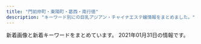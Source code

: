 ```yaml
---
title: "門前仲町・東陽町・葛西・南行徳"
description: "キーワード別にの巨乳アジアン・チャイナエステ嬢情報をまとめました。"
---
```


新着画像と新着キーワードをまとめています。
2021年01月31日の情報です。

<DmmAffiliateIns />
<KeywordTable
  shops={
    [
    {
        "name": "\u697d\u697d",
        "img_links": [
            "http://www.rakulax.jp/images/newface_tit.jpg",
            "http://www.rakulax.jp/images/r2.jpg",
            "http://www.rakulax.jp/images/r4.jpg",
            "http://www.rakulax.jp/images/g4.jpg",
            "http://www.rakulax.jp/images/mobile.jpg",
            "http://www.rakulax.jp/images/g1.jpg",
            "http://www.rakulax.jp/images/g0.jpg",
            "http://www.rakulax.jp/images/r6.jpg",
            "http://www.rakulax.jp/images/r3.jpg",
            "http://www.rakulax.jp/images/g001.jpg",
            "http://www.rakulax.jp/images/top.jpg",
            "http://www.rakulax.jp/images/r5.jpg",
            "http://www.rakulax.jp/images/r1.jpg",
            "http://www.rakulax.jp/images/g2.jpg",
            "http://www.rakulax.jp/images/therapist_tit.jpg"
        ],
        "url": "http://www.rakulax.jp/",
        "station": "\u9580\u524d\u4ef2\u753a\u99c53\u756a\u51fa\u53e3",
        "keywords": {
            "C": 7
        }
    },
    {
        "url": "http://honey-honey.oks.bz/",
        "name": "Honey Honey \u30fb\u30cf\u30cb\u30fc\u30cf\u30cb\u30fc",
        "keywords": {
            "E": 3,
            "84": 1,
            "D": 13,
            "90": 1,
            "82": 3,
            "C": 8,
            "87": 5,
            "89": 1,
            "86": 8,
            "85": 4,
            "F": 1,
            "83": 4
        },
        "img_links": [
            "http://honey-honey.oks.bz/photos/sites/12/2018/05/2018052507565915.jpg",
            "http://honey-honey.oks.bz/images/s_news.jpg",
            "http://honey-honey.oks.bz/photos/sites/12/2019/01/2019010713202685.jpg",
            "http://honey-honey.oks.bz/images/mobile.jpg",
            "http://honey-honey.oks.bz/photos/sites/12/2021/01/2021010819070927.jpg",
            "http://gekkou2.a1.ies.bz/upload/sites/12/2021/01/2021010819070927.jpg",
            "http://honey-honey.oks.bz/images/s_link.png",
            "http://honey-honey.oks.bz/photos/sites/12/2019/07/2019073011000090.jpg",
            "http://honey-honey.oks.bz/photos/sites/12/2020/12/2020122317262280.jpg",
            "http://honey-honey.oks.bz/photos/sites/12/2020/01/2020012916562962.jpg",
            "http://honey-honey.oks.bz/photos/sites/12/2018/06/2018062609292113.jpg",
            "http://honey-honey.oks.bz/photos/sites/12/2018/05/201805250756593.jpg",
            "http://honey-honey.oks.bz/photos/sites/12/2020/06/202006221317315.jpg",
            "http://honey-honey.oks.bz/photos/sites/12/2020/10/2020102718213243.jpg",
            "http://honey-honey.oks.bz/images/s_staff.png",
            "http://honey-honey.oks.bz/images/room1.jpg",
            "http://honey-honey.oks.bz/images/room2.jpg",
            "http://honey-honey.oks.bz/photos/sites/12/2019/03/2019031519301066.jpg",
            "http://honey-honey.oks.bz/photos/sites/12/2020/02/2020022712250768.jpg",
            "http://honey-honey.oks.bz/photos/sites/12/2020/07/2020072713102372.jpg",
            "http://honey-honey.oks.bz/photos/sites/12/2018/11/2018112411391860.jpg",
            "http://honey-honey.oks.bz/photos/sites/12/2018/05/2018052507565947.jpg",
            "http://honey-honey.oks.bz/photos/sites/12/2018/08/2018083009422342.jpg",
            "http://honey-honey.oks.bz/photos/sites/12/2020/12/202012161830054.jpg",
            "http://honey-honey.oks.bz/photos/sites/12/2019/09/2019092614582660.jpg",
            "http://honey-honey.oks.bz/images/s_mobile.jpg",
            "http://honey-honey.oks.bz/photos/sites/12/2020/01/2020010912552782.jpg",
            "http://honey-honey.oks.bz/photos/sites/12/2019/09/2019090915443421.jpg",
            "http://honey-honey.oks.bz/photos/sites/12/2018/12/2018121114310827.jpg",
            "http://honey-honey.oks.bz/photos/sites/12/2020/02/2020021813422714.jpg",
            "http://honey-honey.oks.bz/photos/sites/12/2018/09/2018091109422420.jpg",
            "http://honey-honey.oks.bz/images/s_face.jpg",
            "http://honey-honey.oks.bz/photos/sites/12/2020/12/2020122317270920.jpg",
            "http://honey-honey.oks.bz/photos/sites/12/2018/10/2018100114043182.jpg",
            "http://honey-honey.oks.bz/images/top.png",
            "http://honey-honey.oks.bz/photos/sites/12/2018/08/2018082509443047.jpg",
            "http://honey-honey.oks.bz/photos/sites/12/2020/01/2020010611404957.jpg",
            "http://honey-honey.oks.bz/photos/sites/12/2020/12/2020120213320379.jpg"
        ],
        "station": "\u884c\u5fb3\u99c5\u5357\u53e3"
    },
    {
        "name": "\u3086\u304d",
        "img_links": [
            "http://yuki.jpn.cm/photos/sites/37/2020/03/2020030510342475.jpg",
            "http://yuki.jpn.cm/images/room1.jpg",
            "http://yuki.jpn.cm/images/room4.jpg",
            "http://yuki.jpn.cm/images/1.jpg",
            "http://yuki.jpn.cm/photos/sites/37/2020/03/2020030510325253.jpg",
            "http://yuki.jpn.cm/photos/sites/37/2020/03/2020030510334277.jpg",
            "http://yuki.jpn.cm/images/end.png",
            "http://yuki.jpn.cm/images/s_staff.jpg",
            "http://yuki.jpn.cm/photos/sites/37/2020/03/2020030510331117.jpg",
            "http://yuki.jpn.cm/images/room3.jpg",
            "http://yuki.jpn.cm/images/room2.jpg",
            "http://yuki.jpn.cm/images/top.png",
            "http://yuki.jpn.cm/images/nbj2.jpg",
            "http://yuki.jpn.cm/images/s_news.jpg",
            "http://yuki.jpn.cm/images/mobile.jpg",
            "http://yuki.jpn.cm/photos/sites/37/2020/03/2020030510332648.jpg",
            "http://yuki.jpn.cm/photos/sites/37/2020/03/202003051033562.jpg"
        ],
        "station": "\u5357\u884c\u5fb3\u99c5\u5317\u53e3",
        "keywords": {
            "85": 3,
            "83": 1,
            "86": 2,
            "D": 6
        },
        "url": "http://yuki.jpn.cm/"
    },
    {
        "url": "http://otona-spa.net/",
        "station": "\u9580\u524d\u4ef2\u753a\u99c54\u756a\u53e3",
        "keywords": {},
        "name": "\u5927\u4eba\u306eSpa",
        "img_links": [
            "http://otona-spa.net/girl/03.jpg",
            "http://otona-spa.net/static/picture/icon_new.png",
            "http://otona-spa.net/girl/02.jpg",
            "http://otona-spa.net/static/picture/img_dammy.png",
            "http://otona-spa.net/girl/04.jpg",
            "http://otona-spa.net/girl/01.jpg",
            "http://otona-spa.net/static/picture/text.png"
        ]
    },
    {
        "img_links": [
            "http://gakuen.xyz.mn/photos/sites/71/2020/02/2020020317060366.jpg",
            "http://gakuen.xyz.mn/photos/sites/71/2020/09/2020092819121522.jpg",
            "http://gakuen.xyz.mn/images/g3.jpg",
            "http://gakuen.xyz.mn/photos/sites/71/2019/09/2019092719211544.jpg",
            "http://gakuen.xyz.mn/photos/sites/71/2019/12/2019121619230170.jpg",
            "http://gakuen.xyz.mn/photos/sites/71/2020/06/2020062103465735-e1592678831205.jpeg",
            "http://gakuen.xyz.mn/images/info.jpg",
            "http://gakuen.xyz.mn/images/pick.jpg",
            "http://gakuen.xyz.mn/images/g13.jpg",
            "http://gakuen.xyz.mn/photos/sites/71/2020/06/2020062110420119.jpg",
            "http://gakuen.xyz.mn/photos/sites/71/2020/10/2020100218100763-e1601629820385.jpeg",
            "http://gakuen.xyz.mn/photos/sites/71/2019/09/2019092719211853.jpg",
            "http://gakuen.xyz.mn/photos/sites/71/2019/10/2019101811500268.jpg",
            "http://gakuen.xyz.mn/photos/sites/71/2020/02/2020021414323643.jpg",
            "http://gakuen.xyz.mn/photos/sites/71/2021/01/2021011516005173-e1610694059751.jpeg",
            "http://gakuen.xyz.mn/images/g2.jpg",
            "http://gakuen.xyz.mn/images/g10.jpg",
            "http://gakuen.xyz.mn/photos/sites/71/2020/07/2020072818553775.jpg",
            "http://gakuen.xyz.mn/photos/sites/71/2020/01/2020011015294716.jpg",
            "http://gakuen.xyz.mn/images/g1.jpg",
            "http://gakuen.xyz.mn/photos/sites/71/2020/01/2020010713430218.jpg",
            "http://gakuen.xyz.mn/photos/sites/71/2020/02/2020020317175855.jpg",
            "http://gakuen.xyz.mn/images/info2.jpg",
            "http://gakuen.xyz.mn/photos/sites/71/2020/10/2020102412595563.jpg",
            "http://gakuen.xyz.mn/photos/sites/71/2021/01/2021011516005173.jpeg",
            "http://gakuen.xyz.mn/photos/sites/71/2019/10/2019101811390877.jpg",
            "http://gakuen.xyz.mn/images/s_staff.jpg",
            "http://gakuen.xyz.mn/images/s_cosplay.jpg",
            "http://gakuen.xyz.mn/images/news1.jpg",
            "http://gakuen.xyz.mn/photos/sites/71/2020/03/2020030915313184.jpeg",
            "http://gakuen.xyz.mn/photos/sites/71/2020/06/2020061015582330.jpg",
            "http://gakuen.xyz.mn/photos/sites/71/2020/04/2020040816463188.jpg",
            "http://gakuen.xyz.mn/photos/sites/71/2020/02/2020022210241571.jpg",
            "http://gakuen.xyz.mn/photos/sites/71/2020/10/2020100218202785.jpg",
            "http://gakuen.xyz.mn/photos/sites/71/2020/12/2020122014304059.jpg",
            "http://gakuen.xyz.mn/photos/sites/71/2019/12/2019120817483319.jpg",
            "http://gakuen.xyz.mn/photos/sites/71/2020/03/2020032610084881.jpg",
            "http://gakuen.xyz.mn/images/g7.jpg",
            "http://gakuen.xyz.mn/images/g15.jpg",
            "http://gakuen.xyz.mn/images/2.jpg",
            "http://gakuen.xyz.mn/photos/sites/71/2020/11/2020112517584561.jpg",
            "http://gakuen.xyz.mn/images/s_link.jpg",
            "http://gakuen.xyz.mn/images/g8.jpg",
            "http://gakuen.xyz.mn/photos/sites/71/2020/02/2020022618290662.jpg",
            "http://gakuen.xyz.mn/images/mobile.jpg",
            "http://gakuen.xyz.mn/images/staff_bj3.jpg",
            "http://gakuen.xyz.mn/photos/sites/71/2020/08/2020081616440837.jpg",
            "http://gakuen.xyz.mn/photos/sites/71/2019/10/2019102420321841.jpg",
            "http://gakuen.xyz.mn/images/1.jpg",
            "http://gakuen.xyz.mn/photos/sites/71/2019/10/2019102816572380.jpg",
            "http://gakuen.xyz.mn/photos/sites/71/2019/11/2019111517040618.jpg",
            "http://gakuen.xyz.mn/photos/sites/71/2020/02/202002221023280.jpg",
            "http://gakuen.xyz.mn/images/g16.jpg",
            "http://gakuen.xyz.mn/photos/sites/71/2020/07/2020072818525399-e1595929983556.jpeg",
            "http://gakuen.xyz.mn/images/top.jpg",
            "http://gakuen.xyz.mn/images/g17.jpg",
            "http://gakuen.xyz.mn/photos/sites/71/2020/11/2020111416130515.jpg"
        ],
        "station": "\u884c\u5fb3\u99c5\u5357\u53e3",
        "name": "\u884c\u5fb3\u5b66\u5712",
        "url": "http://gakuen.xyz.mn/",
        "keywords": {
            "F": 16,
            "E": 2
        }
    },
    {
        "station": "\u845b\u897f\u99c5\u897f\u53e3",
        "keywords": {
            "C": 16,
            "88": 8,
            "F": 4,
            "D": 2,
            "87": 2,
            "E": 4,
            "84": 2
        },
        "img_links": [
            "http://www.mens-royal.com/files/067.jpg",
            "http://www.mens-royal.com/images/s_link.png",
            "http://www.mens-royal.com/files/071.jpg",
            "http://www.mens-royal.com/images/room2.jpg",
            "http://www.mens-royal.com/images/link/koko_200x40.png",
            "http://www.mens-royal.com/images/top02.jpg",
            "http://www.mens-royal.com/images/room3.jpg",
            "http://www.mens-royal.com/images/mobile.jpg",
            "http://www.mens-royal.com/images/top01.jpg",
            "http://www.mens-royal.com/images/girl-z1.jpg",
            "http://www.mens-royal.com/files/042.jpg",
            "http://www.mens-royal.com/images/s_staff.png",
            "http://www.mens-royal.com/files/071-02.jpg",
            "http://www.mens-royal.com/images/s_mobile.png",
            "http://www.mens-royal.com/files/057-02.jpg",
            "http://www.mens-royal.com/images/s_news.png",
            "http://www.mens-royal.com/files/057.jpg",
            "http://www.mens-royal.com/images/room4.jpg",
            "http://www.mens-royal.com/images/nbj3.jpg",
            "http://www.mens-royal.com/files/063-02.jpg",
            "http://www.mens-royal.com/images/s_pick.png",
            "http://www.mens-royal.com/files/063.jpg",
            "http://www.mens-royal.com/files/072.jpg",
            "http://www.mens-royal.com/files/072-02.jpg",
            "http://www.mens-royal.com/images/room1.jpg",
            "http://www.mens-royal.com/images/girl-z2.jpg",
            "http://www.mens-royal.com/files/067-02.jpg",
            "http://www.mens-royal.com/files/042-02.jpg"
        ],
        "name": "Royal\uff5e\u30ed\u30a4\u30e4\u30eb\uff5e",
        "url": "http://www.mens-royal.com/"
    },
    {
        "keywords": {
            "86": 8,
            "85": 24,
            "C": 30,
            "88": 16,
            "D": 24,
            "E": 8,
            "F": 8,
            "83": 8
        },
        "img_links": [
            "https://chokoi.tyo.cm/images/sp_top.jpg",
            "https://chokoi.tyo.cm/photos/sites/79/2020/11/2020111809493614.jpg",
            "https://chokoi.tyo.cm/images/link_nav04.jpg",
            "https://chokoi.tyo.cm/images/sp_nav01.png",
            "https://chokoi.tyo.cm/photos/sites/79/2020/11/2020111806404558.jpg",
            "https://chokoi.tyo.cm/photos/sites/79/2020/11/2020111809515157.jpg",
            "https://chokoi.tyo.cm/images/re.png",
            "https://chokoi.tyo.cm/photos/sites/79/2021/01/2021011705333781.jpg",
            "https://chokoi.tyo.cm/images/sp_end.jpg",
            "https://chokoi.tyo.cm/images/room4.jpg",
            "https://chokoi.tyo.cm/photos/sites/79/2020/11/202011180701419.jpg",
            "https://chokoi.tyo.cm/photos/sites/79/2020/11/2020111806404634.jpg",
            "https://chokoi.tyo.cm/images/sp_tit_staff.png",
            "https://chokoi.tyo.cm/images/link_nav02.jpg",
            "https://chokoi.tyo.cm/images/link_nav06.jpg",
            "https://chokoi.tyo.cm/images/room2.jpg",
            "https://chokoi.tyo.cm/images/top.png",
            "https://chokoi.tyo.cm/photos/sites/79/2020/11/2020111806404733.jpg",
            "https://chokoi.tyo.cm/photos/sites/79/2020/11/2020111806404713.jpg",
            "https://chokoi.tyo.cm/images/room3.jpg",
            "https://chokoi.tyo.cm/images/sp_tit_news.png",
            "https://chokoi.tyo.cm/images/card.png",
            "https://chokoi.tyo.cm/images/img_service02.jpg",
            "https://chokoi.tyo.cm/photos/sites/79/2020/11/2020111806404670.jpg",
            "https://chokoi.tyo.cm/images/end.png",
            "https://chokoi.tyo.cm/images/img_service03.jpg",
            "https://chokoi.tyo.cm/images/room1.jpg",
            "https://chokoi.tyo.cm/images/img_service01.jpg",
            "https://chokoi.tyo.cm/images/link_nav03.jpg",
            "https://chokoi.tyo.cm/images/link_nav01.jpg",
            "https://chokoi.tyo.cm/images/sp_nav03.png",
            "https://chokoi.tyo.cm/images/sp_nav02.png",
            "https://chokoi.tyo.cm/images/link_nav05.jpg"
        ],
        "station": "\u6728\u5834\u99c54b\u51fa\u53e3",
        "name": "\u8776\u604b",
        "url": "https://chokoi.tyo.cm/"
    },
    {
        "url": "http://akien.work/",
        "name": "\u3084\u3059\u3089\u304e",
        "station": "\u8239\u5800\u99c5\u5317\u53e3",
        "keywords": {},
        "img_links": [
            "http://akien.work/head_4_4332_1544580584784110.jpg",
            "http://akien.work/5.jpeg",
            "http://akien.work/jiejing2.jpg",
            "http://akien.work/ditu.jpg",
            "http://akien.work/jiejing1.jpg",
            "http://akien.work/fengjing2.jpg",
            "http://akien.work/6.jpeg",
            "http://akien.work/head_1_4332_15445805847677.jpg",
            "http://akien.work/head_2_4332_1544580584367843.jpg",
            "http://akien.work/staff_7170_1544625837499078_1.jpg",
            "http://akien.work/jiejing3.jpg",
            "http://akien.work/jiejing4.jpg",
            "http://akien.work/jiejing6.jpg",
            "http://akien.work/staff_7559_1547886875744350.jpg",
            "http://akien.work/jiejing5.jpg",
            "http://akien.work/staff_7170_1544625837499078.jpg"
        ]
    },
    {
        "name": "Honey Spa \uff5e\u30cf\u30cb\u30fc\u30b9\u30d1\uff5e",
        "keywords": {
            "\u4e73": 1,
            "85": 4,
            "86": 5,
            "\u80f8": 1,
            "\u5de8\u4e73": 1,
            "D": 10,
            "C": 24
        },
        "url": "http://sh-honeyspa.work/",
        "station": "\u884c\u5fb3\u99c5",
        "img_links": [
            "http://sh-honeyspa.work/uploads/allimg/180703/1-1PF3111J3201.png",
            "http://sh-honeyspa.work/templets/default/picture/top.jpg",
            "http://sh-honeyspa.work/uploads/191122/1-191122161241O8.jpg",
            "http://sh-honeyspa.work/uploads/191223/1-19122316264LR.jpg",
            "http://sh-honeyspa.work/uploads/191115/1-191115100214144.jpg",
            "http://sh-honeyspa.work/uploads/190311/1-1Z3111253164H.jpg",
            "http://sh-honeyspa.work/templets/default/picture/girl-z1.jpg",
            "http://sh-honeyspa.work/templets/default/picture/top1.jpg",
            "http://sh-honeyspa.work/uploads/200114/1-200114154TN60.jpg",
            "http://sh-honeyspa.work/uploads/200812/1-200Q213432R35.jpg",
            "http://sh-honeyspa.work/uploads/180629/1-1P629142554530.png",
            "http://sh-honeyspa.work/uploads/200608/1-20060P9542X63.jpg",
            "http://sh-honeyspa.work/uploads/181023/1-1Q0230950223S.jpg",
            "http://sh-honeyspa.work/uploads/181109/1-1Q1091511432Z.jpg",
            "http://sh-honeyspa.work/uploads/201126/1-20112613341O53.jpg",
            "http://sh-honeyspa.work/uploads/allimg/180629/1-1P629115504250.png",
            "http://sh-honeyspa.work/uploads/200113/1-20011316422c28.jpg",
            "http://sh-honeyspa.work/templets/default/picture/s_news.jpg",
            "http://sh-honeyspa.work/templets/default/picture/girl-z2.jpg",
            "http://sh-honeyspa.work/uploads/190903/1-1ZZ3133U4960.jpg",
            "http://sh-honeyspa.work/templets/default/picture/staff01.jpg",
            "http://sh-honeyspa.work/uploads/180703/1-1PF30Z200O9.jpg",
            "http://sh-honeyspa.work/uploads/180629/1-1P629141950141.png",
            "http://sh-honeyspa.work/uploads/180703/1-1PF30Z04J01.jpg",
            "http://sh-honeyspa.work/uploads/190903/1-1ZZ3133G9361.jpg"
        ]
    },
    {
        "keywords": {
            "E": 7,
            "84": 8,
            "87": 22,
            "86": 48,
            "85": 35,
            "D": 69,
            "82": 7,
            "88": 14,
            "C": 51
        },
        "url": "http://www.pussycat.esjoho.com/",
        "station": "\u884c\u5fb3\u99c5",
        "name": "Pussy Cat",
        "img_links": [
            "http://www.pussycat.esjoho.com/files/018-03.jpg",
            "http://www.pussycat.esjoho.com/files/039.jpg",
            "http://www.pussycat.esjoho.com/photo_news/upimg/267825fe2ffc12c39d_1.jpg",
            "http://www.pussycat.esjoho.com/files/010-02.jpg",
            "http://www.pussycat.esjoho.com/files/042-02.jpg",
            "http://www.pussycat.esjoho.com/images/esthe1.jpg",
            "http://www.pussycat.esjoho.com/files/015-02.jpg",
            "http://www.pussycat.esjoho.com/photo_news/upimg/312165e12adadc0638_0.jpg",
            "http://www.pussycat.esjoho.com/files/022-02.jpg",
            "http://www.pussycat.esjoho.com/photo_news/upimg/924275fc7211843872_0.jpg",
            "http://www.pussycat.esjoho.com/files/024-03.jpg",
            "http://www.pussycat.esjoho.com/photo_news/upimg/556035b3207e240b54_0.jpg",
            "http://www.pussycat.esjoho.com/photo_news/upimg/527315e31414915ded_1.jpg",
            "http://www.pussycat.esjoho.com/files/011-03.jpg",
            "http://www.pussycat.esjoho.com/files/047-03.jpg",
            "http://www.pussycat.esjoho.com/photo_news/upimg/646585db681550282a_0.jpg",
            "http://www.pussycat.esjoho.com/files/045.jpg",
            "http://www.pussycat.esjoho.com/files/038.jpg",
            "http://www.pussycat.esjoho.com/files/041.jpg",
            "http://www.pussycat.esjoho.com/photo_news/upimg/904465b6c0c62502fb_0.jpg",
            "http://www.pussycat.esjoho.com/photo_news/upimg/810955b1a46afe8052_0.jpg",
            "http://www.pussycat.esjoho.com/photo_news/upimg/787045c8b54142c99d_0.jpg",
            "http://www.pussycat.esjoho.com/files/028.jpg",
            "http://www.pussycat.esjoho.com/files/042.jpg",
            "http://www.pussycat.esjoho.com/files/024.jpg",
            "http://www.pussycat.esjoho.com/images/rsubt5.png",
            "http://www.pussycat.esjoho.com/files/012-02.jpg",
            "http://www.pussycat.esjoho.com/photo_news/upimg/738215f5076539165d_0.jpg",
            "http://www.pussycat.esjoho.com/photo_news/upimg/228465ef03565baeb2_0.jpg",
            "http://www.pussycat.esjoho.com/photo_news/upimg/955745e5735b0ad897_1.jpg",
            "http://www.pussycat.esjoho.com/images/rsubt1.png",
            "http://www.pussycat.esjoho.com/photo_news/upimg/527315e31414915ded_0.jpg",
            "http://www.pussycat.esjoho.com/files/014-02.jpg",
            "http://www.pussycat.esjoho.com/photo_news/upimg/920375fd9d44baad7f_0.jpg",
            "http://www.pussycat.esjoho.com/photo_news/upimg/796335c3324299839a_0.jpg",
            "http://www.pussycat.esjoho.com/files/028-03.jpg",
            "http://www.pussycat.esjoho.com/files/045-02.jpg",
            "http://www.pussycat.esjoho.com/photo_news/upimg/510715f1e53af03bef_0.jpg",
            "http://www.pussycat.esjoho.com/files/010-03.jpg",
            "http://www.pussycat.esjoho.com/files/022-03.jpg",
            "http://www.pussycat.esjoho.com/files/018-02.jpg",
            "http://www.pussycat.esjoho.com/files/021-02.jpg",
            "http://www.pussycat.esjoho.com/files/041-02.jpg",
            "http://www.pussycat.esjoho.com/files/016.jpg",
            "http://www.pussycat.esjoho.com/images/rsubt6.png",
            "http://www.pussycat.esjoho.com/files/010.jpg",
            "http://www.pussycat.esjoho.com/files/013-02.jpg",
            "http://www.pussycat.esjoho.com/images/esthe2.jpg",
            "http://www.pussycat.esjoho.com/files/012.jpg",
            "http://www.pussycat.esjoho.com/files/047-02.jpg",
            "http://www.pussycat.esjoho.com/images/rsubt2.png",
            "http://www.pussycat.esjoho.com/files/045-03.jpg",
            "http://www.pussycat.esjoho.com/files/016-03.jpg",
            "http://www.pussycat.esjoho.com/files/015.jpg",
            "http://www.pussycat.esjoho.com/images/slider-img001.jpg",
            "http://www.pussycat.esjoho.com/photo_news/upimg/539325db2737770376_0.jpg",
            "http://www.pussycat.esjoho.com/photo_news/upimg/828135e4b6e272dcc3_0.jpg",
            "http://www.pussycat.esjoho.com/files/018.jpg",
            "http://www.pussycat.esjoho.com/images/m6.jpg",
            "http://www.pussycat.esjoho.com/files/012-03.jpg",
            "http://www.pussycat.esjoho.com/files/016-02.jpg",
            "http://www.pussycat.esjoho.com/photo_news/upimg/698175c8b541154864_0.jpg",
            "http://www.pussycat.esjoho.com/files/038-02.jpg",
            "http://www.pussycat.esjoho.com/images/esthe3.jpg",
            "http://www.pussycat.esjoho.com/files/015-03.jpg",
            "http://www.pussycat.esjoho.com/images/rsubt4.png",
            "http://www.pussycat.esjoho.com/photo_news/upimg/831555c0f56a6077d2_1.jpg",
            "http://www.pussycat.esjoho.com/files/039-02.jpg",
            "http://www.pussycat.esjoho.com/photo_news/upimg/336315ba0d3aaaff3b_0.jpg",
            "http://www.pussycat.esjoho.com/photo_news/upimg/759985c3c5c332d36e_0.jpg",
            "http://www.pussycat.esjoho.com/files/013.jpg",
            "http://www.pussycat.esjoho.com/images/m3.jpg",
            "http://www.pussycat.esjoho.com/photo_news/upimg/267825fe2ffc12c39d_0.jpg",
            "http://www.pussycat.esjoho.com/files/038-03.jpg",
            "http://www.pussycat.esjoho.com/photo_news/upimg/955745e5735b0ad897_0.jpg",
            "http://www.pussycat.esjoho.com/photo_news/upimg/793885bb1ce8539488_0.jpg",
            "http://www.pussycat.esjoho.com/photo_news/upimg/287875b8345a0f195d_0.jpg",
            "http://www.pussycat.esjoho.com/files/021-03.jpg",
            "http://www.pussycat.esjoho.com/files/011.jpg",
            "http://www.pussycat.esjoho.com/photo_news/upimg/442605d3f99cdb9471_0.jpg",
            "http://www.pussycat.esjoho.com/files/028-02.jpg",
            "http://www.pussycat.esjoho.com/photo_news/upimg/819355b87bfb3e4692_0.jpg",
            "http://www.pussycat.esjoho.com/files/039-03.jpg",
            "http://www.pussycat.esjoho.com/images/m2.jpg",
            "http://www.pussycat.esjoho.com/files/011-02.jpg",
            "http://www.pussycat.esjoho.com/images/m1.jpg",
            "http://www.pussycat.esjoho.com/photo_news/upimg/739045f97e90e854d5_0.jpg",
            "http://www.pussycat.esjoho.com/photo_news/upimg/194565b4308eccaf74_0.jpg",
            "http://www.pussycat.esjoho.com/files/021.jpg",
            "http://www.pussycat.esjoho.com/photo_news/upimg/943465c38225f78a78_0.jpg",
            "http://www.pussycat.esjoho.com/files/042-03.jpg",
            "http://www.pussycat.esjoho.com/photo_news/upimg/440565e16a8a498ba0_0.jpg",
            "http://www.pussycat.esjoho.com/files/022.jpg",
            "http://www.pussycat.esjoho.com/photo_news/upimg/831555c0f56a6077d2_0.jpg",
            "http://www.pussycat.esjoho.com/images/b-online.png",
            "http://www.pussycat.esjoho.com/files/024-02.jpg",
            "http://www.pussycat.esjoho.com/files/041-03.jpg",
            "http://www.pussycat.esjoho.com/files/014-03.jpg",
            "http://www.pussycat.esjoho.com/files/047.jpg",
            "http://www.pussycat.esjoho.com/photo_news/upimg/698295d75fbe2cd885_0.jpg",
            "http://www.pussycat.esjoho.com/files/014.jpg",
            "http://www.pussycat.esjoho.com/images/rsubt7.png",
            "http://www.pussycat.esjoho.com/images/rsubt3.png",
            "http://www.pussycat.esjoho.com/photo_news/upimg/877905d08471b23032_0.jpg",
            "http://www.pussycat.esjoho.com/images/tel2.png",
            "http://www.pussycat.esjoho.com/files/013-03.jpg",
            "http://www.pussycat.esjoho.com/photo_news/upimg/764145ff82dd89bbf9_0.jpg",
            "http://www.pussycat.esjoho.com/images/m4.jpg",
            "http://www.pussycat.esjoho.com/photo_news/upimg/890295b1f7ebb0b15a_1.jpg",
            "http://www.pussycat.esjoho.com/images/slider-img002.jpg",
            "http://www.pussycat.esjoho.com/images/b-tel.png"
        ]
    },
    {
        "url": "http://hitotumaiyashi.sakura.ne.jp/",
        "img_links": [
            "http://hitotumaiyashi.sakura.ne.jp/_src/52165697/wechatimg195_20210125180937820.jpg",
            "http://hitotumaiyashi.sakura.ne.jp/_src/52165688/wechatimg194_20210125180937797.jpg",
            "http://hitotumaiyashi.sakura.ne.jp/_src/40331765/wechatimg198_20210125180937824.jpg",
            "http://hitotumaiyashi.sakura.ne.jp/_src/52166645/line3.png",
            "http://hitotumaiyashi.sakura.ne.jp/_src/52165684/line5.png",
            "http://hitotumaiyashi.sakura.ne.jp/_src/52166167/line2.png",
            "http://hitotumaiyashi.sakura.ne.jp/_src/40330954/wechatimg194_20210125180937797.jpg",
            "http://hitotumaiyashi.sakura.ne.jp/_src/52166821/line3.png",
            "http://hitotumaiyashi.sakura.ne.jp/_src/52165699/wechatimg198_20210125180937824.jpg",
            "http://hitotumaiyashi.sakura.ne.jp/_src/40330888/pic.jpg",
            "http://hitotumaiyashi.sakura.ne.jp/_src/52294132/index.png",
            "http://hitotumaiyashi.sakura.ne.jp/_src/52263504/wechatimg197.jpg",
            "http://hitotumaiyashi.sakura.ne.jp/_src/52166435/line4.png",
            "http://hitotumaiyashi.sakura.ne.jp/_src/40330905/pic.jpg",
            "http://hitotumaiyashi.sakura.ne.jp/_src/52263488/wechatimg196_20210125180937809.jpg",
            "http://hitotumaiyashi.sakura.ne.jp/_src/52166814/line6.png",
            "http://hitotumaiyashi.sakura.ne.jp/_src/40330943/pic.jpg",
            "http://hitotumaiyashi.sakura.ne.jp/_src/52165679/line3.png",
            "http://hitotumaiyashi.sakura.ne.jp/_src/40330927/pic.jpg",
            "http://hitotumaiyashi.sakura.ne.jp/_src/40331760/wechatimg195_20210125180937820.jpg",
            "http://hitotumaiyashi.sakura.ne.jp/_src/52165668/line2.png",
            "http://hitotumaiyashi.sakura.ne.jp/_src/52165661/line1.png",
            "http://hitotumaiyashi.sakura.ne.jp/_src/52166513/line3.png",
            "http://hitotumaiyashi.sakura.ne.jp/_src/52166638/line5.png"
        ],
        "name": "\u7652\u3057\u30e9\u30f3\u30c9",
        "keywords": {},
        "station": "\u897f\u845b\u897f\u99c5\u5357\u53e3"
    },
    {
        "url": "http://blue-est.xyz/",
        "img_links": [
            "http://blue-est.xyz/images/tite-staff.png",
            "http://blue-est.xyz/images/g7.jpg",
            "http://blue-est.xyz/images/saki.jpg",
            "http://blue-est.xyz/images/na.jpg",
            "http://blue-est.xyz/images/top.png",
            "http://blue-est.xyz/images/g1.jpg",
            "http://blue-est.xyz/images/g0.jpg",
            "http://blue-est.xyz/images/moe.jpg",
            "http://blue-est.xyz/images/lisa.jpg",
            "http://blue-est.xyz/images/runa.jpg",
            "http://blue-est.xyz/images/h2.jpg",
            "http://blue-est.xyz/images/laki.jpg",
            "http://blue-est.xyz/images/gat.png",
            "http://blue-est.xyz/images/g4.jpg",
            "http://blue-est.xyz/images/y.jpg",
            "http://blue-est.xyz/images/g6.jpg",
            "http://blue-est.xyz/images/g18.jpg",
            "http://blue-est.xyz/images/g31.jpg",
            "http://blue-est.xyz/images/mm.jpg",
            "http://blue-est.xyz/images/my.jpg",
            "http://blue-est.xyz/images/aya.jpg",
            "http://blue-est.xyz/images/ayk.jpg",
            "http://blue-est.xyz/images/h1.jpg",
            "http://blue-est.xyz/images/nnm.jpg",
            "http://blue-est.xyz/images/hana.jpg",
            "http://blue-est.xyz/images/g9.jpg",
            "http://blue-est.xyz/images/momo.jpg",
            "http://blue-est.xyz/images/ggg.jpg",
            "http://blue-est.xyz/images/ayi.jpg",
            "http://blue-est.xyz/images/r02.jpg",
            "http://blue-est.xyz/images/newt.png",
            "http://blue-est.xyz/images/lie.jpg",
            "http://blue-est.xyz/images/mobile.png",
            "http://blue-est.xyz/images/sr.jpg",
            "http://blue-est.xyz/images/g8.jpg",
            "http://blue-est.xyz/images/kaori.jpg",
            "http://blue-est.xyz/images/mimi.jpg",
            "http://blue-est.xyz/images/mina.jpg",
            "http://blue-est.xyz/images/pickt.png",
            "http://blue-est.xyz/images/g5.jpg",
            "http://blue-est.xyz/images/lili.jpg",
            "http://blue-est.xyz/images/r01.jpg",
            "http://blue-est.xyz/images/nana.jpg",
            "http://blue-est.xyz/images/miyu.jpg"
        ],
        "keywords": {
            "E": 1,
            "85": 1,
            "C": 7
        },
        "station": "\u884c\u5fb3\u99c5",
        "name": "Angel Islands"
    },
    {
        "station": "\u884c\u5fb3\u99c5\u5357\u53e3",
        "name": "\u30a6\u30a3\u30f3\u30af",
        "img_links": [
            "http://wink.ies.fun/photos/sites/20/2019/08/2019080917523771.jpg",
            "http://wink.ies.fun/photos/sites/20/2019/04/2019041515591316.jpg",
            "http://wink.ies.fun/photos/sites/20/2018/06/2018062405332467.jpg",
            "http://wink.ies.fun/images/s_staff.png",
            "http://wink.ies.fun/photos/sites/20/2018/07/2018070107524796.jpg",
            "http://wink.ies.fun/images/pick.jpg",
            "http://wink.ies.fun/photos/sites/20/2018/06/2018062606300362.jpg",
            "http://wink.ies.fun/photos/sites/20/2018/11/2018112017095744.jpg",
            "http://wink.ies.fun/photos/sites/20/2018/09/201809080528318.jpg",
            "http://wink.ies.fun/images/line.jpg",
            "http://wink.ies.fun/photos/sites/20/2018/08/2018080306110738.jpg",
            "http://wink.ies.fun/photos/sites/20/2020/11/202011061146424.jpg",
            "http://wink.ies.fun/images/room3.jpg",
            "http://wink.ies.fun/photos/sites/20/2018/11/2018111613252721.jpg",
            "http://wink.ies.fun/photos/sites/20/2018/06/2018062405332458.jpg",
            "http://wink.ies.fun/images/room2.jpg",
            "http://wink.ies.fun/photos/sites/20/2018/08/201808170855313.jpg",
            "http://wink.ies.fun/photos/sites/20/2020/10/2020100316205587.jpg",
            "http://wink.ies.fun/photos/sites/20/2018/07/2018070207212392.jpg",
            "http://wink.ies.fun/images/room4.jpg",
            "http://wink.ies.fun/photos/sites/20/2019/11/201911040423088.jpg",
            "http://wink.ies.fun/photos/sites/20/2020/11/202011101651087.jpg",
            "http://wink.ies.fun/images/top.jpg",
            "http://wink.ies.fun/photos/sites/20/2019/06/2019061915435918.jpg",
            "http://wink.ies.fun/photos/sites/20/2018/10/2018102919483490.jpg",
            "http://wink.ies.fun/photos/sites/20/2018/08/2018080301152319.jpg",
            "http://wink.ies.fun/photos/sites/20/2019/02/2019022617373011.jpg",
            "http://wink.ies.fun/images/mobile.jpg",
            "http://wink.ies.fun/images/face.jpg",
            "http://wink.ies.fun/photos/sites/20/2020/09/2020092116271233.jpg",
            "http://wink.ies.fun/images/room1.jpg"
        ],
        "keywords": {
            "87": 189,
            "F": 21,
            "83": 21,
            "85": 21,
            "86": 147,
            "C": 105,
            "E": 63,
            "84": 42,
            "D": 252,
            "88": 21
        },
        "url": "http://wink.ies.fun/"
    },
    {
        "url": "http://www.momiyoshi.mesthe.com/",
        "img_links": [
            "http://www.momiyoshi.mesthe.com/files/005.jpg",
            "http://www.momiyoshi.mesthe.com/files/011-02.jpg",
            "http://www.momiyoshi.mesthe.com/files/013.jpg",
            "http://www.momiyoshi.mesthe.com/files/004-02.jpg",
            "http://www.momiyoshi.mesthe.com/files/002-02.jpg",
            "http://www.momiyoshi.mesthe.com/files/008.jpg",
            "http://www.momiyoshi.mesthe.com/images/icon_top.png",
            "http://www.momiyoshi.mesthe.com/files/003-02.jpg",
            "http://www.momiyoshi.mesthe.com/images/mainImg_sub2.jpg",
            "http://www.momiyoshi.mesthe.com/files/013-02.jpg",
            "http://www.momiyoshi.mesthe.com/images/mainImg_sub.jpg",
            "http://www.momiyoshi.mesthe.com/files/012-02.jpg",
            "http://www.momiyoshi.mesthe.com/files/004.jpg",
            "http://www.momiyoshi.mesthe.com/images/icon_info.png",
            "http://www.momiyoshi.mesthe.com/files/012.jpg",
            "http://www.momiyoshi.mesthe.com/files/011.jpg",
            "http://www.momiyoshi.mesthe.com/files/001-02.jpg",
            "http://www.momiyoshi.mesthe.com/files/005-02.jpg",
            "http://www.momiyoshi.mesthe.com/images/icon_tel.png",
            "http://www.momiyoshi.mesthe.com/files/001.jpg",
            "http://www.momiyoshi.mesthe.com/files/003.jpg",
            "http://www.momiyoshi.mesthe.com/images/icon_staff.png",
            "http://www.momiyoshi.mesthe.com/files/002.jpg",
            "http://www.momiyoshi.mesthe.com/files/008-02.jpg",
            "http://www.momiyoshi.mesthe.com/images/btn2.png"
        ],
        "name": "momiyoshi",
        "station": "\u9580\u524d\u4ef2\u753a\u99c56\u756a\u51fa\u53e3",
        "keywords": {
            "C": 12,
            "87": 16,
            "86": 12,
            "D": 24,
            "85": 8
        }
    },
    {
        "keywords": {
            "\u4e73": 1
        },
        "name": "MINAEN",
        "url": "https://277025115.wixsite.com/mysite-1/",
        "station": "\u7be0\u5d0e\u99c5\u897f\u53e3",
        "img_links": [
            "https://static.wixstatic.com/media/41d000_8ebb7d13d81ea4139c54644b997e8076.png",
            "https://static.wixstatic.com/media/0e987e_cfdd0d64f4194102b1b5e79b9f13ab93~mv2_d_3225_2419_s_4_2.jpg",
            "https://static.wixstatic.com/media/0e987e_a1b224f50322408086988edc5198b273~mv2.jpg",
            "https://static.wixstatic.com/media/0e987e_66104f110fe3427aad9bb0b8a4442826~mv2.jpg",
            "https://static.wixstatic.com/media/0e987e_04865866db29405f837253bbbb514370~mv2.jpg",
            "https://static.wixstatic.com/media/0e987e_66dae9fff67a4a7a8ae0dc9e20f796f8~mv2.png",
            "https://static.wixstatic.com/media/1fd55af04cc9e233f6ca4e29b72ebb00.png",
            "https://static.wixstatic.com/media/0e987e_1b192f7e81e74112b0226c8e6a717c8f~mv2.jpg",
            "https://static.wixstatic.com/media/0e987e_f81114d4a5824d15974d25ecb4b8bdf0~mv2.png",
            "https://static.wixstatic.com/media/0e987e_4eea8036a1684d93b818072fe6423fa4~mv2.jpg",
            "https://static.wixstatic.com/media/0e987e_1679ce0bb843404cba048e3d4a181a6c~mv2_d_2207_3225_s_2.jpg"
        ]
    },
    {
        "station": "\u9580\u524d\u4ef2\u753a\u99c54\u756a\u51fa\u53e3",
        "url": "http://pro-menzesthe.com/",
        "img_links": [
            "http://pro-menzesthe.com/static/picture/sub_back_pc.jpg",
            "http://pro-menzesthe.com/static/picture/top_back_pc1.jpg",
            "http://pro-menzesthe.com/static/picture/top_back_sp1.jpg",
            "http://pro-menzesthe.com/img/04.jpg",
            "http://pro-menzesthe.com/img/01.jpg",
            "http://pro-menzesthe.com/static/picture/page-top_off.png",
            "http://pro-menzesthe.com/static/picture/sub_back_sp.jpg",
            "http://pro-menzesthe.com/img/02.jpg",
            "http://pro-menzesthe.com/img/03.jpg",
            "http://pro-menzesthe.com/price/kosu.png",
            "http://pro-menzesthe.com/static/picture/15.jpg"
        ],
        "keywords": {},
        "name": "PRO \uff5e\u30d7\u30ed\uff5e"
    },
    {
        "url": "http://www.yeraisha.esjp.info/",
        "keywords": {
            "D": 12,
            "87": 6,
            "86": 10,
            "88": 2,
            "C": 4
        },
        "name": "\u591c\u6765\u9999",
        "img_links": [
            "http://www.yeraisha.esjp.info/files/001-02.jpg",
            "http://www.yeraisha.esjp.info/photo_news/upimg/657035f9ba51dd5f6b_0.jpg",
            "http://www.yeraisha.esjp.info/images/m-top003.jpg",
            "http://www.yeraisha.esjp.info/files/001-03.jpg",
            "http://www.yeraisha.esjp.info/files/002-03.jpg",
            "http://www.yeraisha.esjp.info/files/015-02.jpg",
            "http://www.yeraisha.esjp.info/files/010-02.jpg",
            "http://www.yeraisha.esjp.info/files/010-03.jpg",
            "http://www.yeraisha.esjp.info/files/015-03.jpg",
            "http://www.yeraisha.esjp.info/photo_news/upimg/569645ff576e68a2f9_1.jpg",
            "http://www.yeraisha.esjp.info/files/011.jpg",
            "http://www.yeraisha.esjp.info/files/011-02.jpg",
            "http://www.yeraisha.esjp.info/files/014-03.jpg",
            "http://www.yeraisha.esjp.info/files/007-02.jpg",
            "http://www.yeraisha.esjp.info/photo_news/upimg/541995f8e7a123b0df_1.jpg",
            "http://www.yeraisha.esjp.info/files/003-03.jpg",
            "http://www.yeraisha.esjp.info/files/001.jpg",
            "http://www.yeraisha.esjp.info/images/foot01.jpg",
            "http://www.yeraisha.esjp.info/files/015.jpg",
            "http://www.yeraisha.esjp.info/photo_news/upimg/287876012472ea7f2e_1.jpg",
            "http://www.yeraisha.esjp.info/files/007-03.jpg",
            "http://www.yeraisha.esjp.info/files/014-02.jpg",
            "http://www.yeraisha.esjp.info/photo_news/upimg/287805fc9ed3c6dfd5_0.jpg",
            "http://www.yeraisha.esjp.info/files/016.jpg",
            "http://www.yeraisha.esjp.info/files/016-02.jpg",
            "http://www.yeraisha.esjp.info/images/call.png",
            "http://www.yeraisha.esjp.info/files/003-02.jpg",
            "http://www.yeraisha.esjp.info/files/003.jpg",
            "http://www.yeraisha.esjp.info/photo_news/upimg/708855fa23e7b29bc6_1.jpg",
            "http://www.yeraisha.esjp.info/images/m-top004.jpg",
            "http://www.yeraisha.esjp.info/files/007.jpg",
            "http://www.yeraisha.esjp.info/files/016-03.jpg",
            "http://www.yeraisha.esjp.info/files/010.jpg",
            "http://www.yeraisha.esjp.info/images/m-head01.jpg",
            "http://www.yeraisha.esjp.info/files/002-02.jpg",
            "http://www.yeraisha.esjp.info/photo_news/upimg/470435fe983ea66714_0.jpg",
            "http://www.yeraisha.esjp.info/files/011-03.jpg",
            "http://www.yeraisha.esjp.info/files/014.jpg",
            "http://www.yeraisha.esjp.info/files/002.jpg",
            "http://www.yeraisha.esjp.info/photo_news/upimg/541995f8e7a123b0df_0.jpg"
        ],
        "station": "\u9580\u524d\u4ef2\u753a\u99c51\u756a\u51fa\u53e3"
    },
    {
        "station": "\u9580\u524d\u4ef2\u753a\u99c56\u756a\u51fa\u53e3",
        "url": "http://www.lover.iesjp.com/",
        "name": "\u3044\u3061\u3054",
        "img_links": [
            "http://www.lover.iesjp.com/files/004-03.jpg",
            "http://www.lover.iesjp.com/files/001-03.jpg",
            "http://www.lover.iesjp.com/images/top.jpg",
            "http://www.lover.iesjp.com/files/006-03.jpg",
            "http://www.lover.iesjp.com/files/004.jpg",
            "http://www.lover.iesjp.com/files/005-03.jpg",
            "http://www.lover.iesjp.com/files/002-03.jpg",
            "http://www.lover.iesjp.com/files/005-02.jpg",
            "http://www.lover.iesjp.com/images/tit_therapist.png",
            "http://www.lover.iesjp.com/images/sp_tit_therapist.png",
            "http://www.lover.iesjp.com/images/sp_top.jpg",
            "http://www.lover.iesjp.com/files/003-03.jpg",
            "http://www.lover.iesjp.com/images/tit_new.png",
            "http://www.lover.iesjp.com/files/005.jpg",
            "http://www.lover.iesjp.com/images/img_tel.png",
            "http://www.lover.iesjp.com/files/003-02.jpg",
            "http://www.lover.iesjp.com/files/006.jpg",
            "http://www.lover.iesjp.com/files/006-02.jpg",
            "http://www.lover.iesjp.com/files/001-02.jpg",
            "http://www.lover.iesjp.com/images/maining.jpg",
            "http://www.lover.iesjp.com/files/001.jpg",
            "http://www.lover.iesjp.com/files/004-02.jpg",
            "http://www.lover.iesjp.com/files/002.jpg",
            "http://www.lover.iesjp.com/files/003.jpg",
            "http://www.lover.iesjp.com/images/sp_tit_new.png",
            "http://www.lover.iesjp.com/files/002-02.jpg"
        ],
        "keywords": {
            "D": 30,
            "87": 30,
            "C": 6,
            "86": 6
        }
    },
    {
        "name": "\u7f8e\u5c11\u5973\u770b\u8b77\u30b9\u30c6\u30fc\u30b7\u30e7\u30f3",
        "station": "\u9580\u524d\u4ef2\u753a\u99c53\u756a\u51fa\u53e3",
        "keywords": {
            "C": 12,
            "86": 2,
            "E": 2,
            "85": 2,
            "87": 2,
            "D": 2
        },
        "url": "http://beautygirls-station.work/",
        "img_links": [
            "http://beautygirls-station.work/img/s3.jpg",
            "http://beautygirls-station.work/sp/img/t-s.jpg",
            "http://beautygirls-station.work/sp/img/p3.jpg",
            "http://beautygirls-station.work/sp/img/pc.jpg",
            "http://beautygirls-station.work/sp/img/p1.jpg",
            "http://beautygirls-station.work/sp/img/t-t.jpg",
            "http://beautygirls-station.work/img/sta1.jpg",
            "http://beautygirls-station.work/sp/img/t-o.jpg",
            "http://beautygirls-station.work/sp/img/add.jpg",
            "http://beautygirls-station.work/sp/img/sys.jpg",
            "http://beautygirls-station.work/img/bod.png",
            "http://beautygirls-station.work/sp/img/botton.jpg",
            "http://beautygirls-station.work/sp/img/tel.jpg",
            "http://beautygirls-station.work/img/st3.jpg",
            "http://beautygirls-station.work/sp/img/t-a.jpg",
            "http://beautygirls-station.work/img/nos.jpg",
            "http://beautygirls-station.work/sp/img/info.jpg",
            "http://beautygirls-station.work/img/st1.jpg",
            "http://beautygirls-station.work/img/mo.png",
            "http://beautygirls-station.work/sp/img/p2.jpg",
            "http://beautygirls-station.work/img/sta2.jpg",
            "http://beautygirls-station.work/sp/img/st1.jpg",
            "http://beautygirls-station.work/img/sta3.jpg",
            "http://beautygirls-station.work/img/rom.png",
            "http://beautygirls-station.work/sp/img/st2.jpg",
            "http://beautygirls-station.work/sp/img/tit.jpg",
            "http://beautygirls-station.work/sp/img/st3.jpg",
            "http://beautygirls-station.work/sp/img/pic.jpg",
            "http://beautygirls-station.work/img/s1.jpg",
            "http://beautygirls-station.work/img/st2.jpg",
            "http://beautygirls-station.work/img/s2.jpg",
            "http://beautygirls-station.work/img/bottom.png",
            "http://beautygirls-station.work/sp/img/t-r.jpg",
            "http://beautygirls-station.work/sp/img/time.jpg"
        ]
    },
    {
        "img_links": [
            "http://www.yorokobi.xyz/uploads/200114/1-200114160022I5.jpg",
            "http://www.yorokobi.xyz/uploads/200114/1-20011416213b12.jpg",
            "http://www.yorokobi.xyz/static/picture/ttl_girls.png",
            "http://www.yorokobi.xyz/uploads/191209/1-19120Z95K2508.jpg",
            "http://www.yorokobi.xyz/uploads/191209/1-19120Z95T2414.jpg",
            "http://www.yorokobi.xyz/uploads/200812/1-200Q2140Z9A0.jpg",
            "http://www.yorokobi.xyz/static/picture/ttl_mobile.png",
            "http://www.yorokobi.xyz/uploads/210114/1-2101141346004J.jpg",
            "http://www.yorokobi.xyz/uploads/200113/1-2001131A02K20.jpg",
            "http://www.yorokobi.xyz/static/picture/head.png",
            "http://www.yorokobi.xyz/static/picture/campaign_ani.png",
            "http://www.yorokobi.xyz/static/picture/ttl_wnew.png",
            "http://www.yorokobi.xyz/static/picture/ttl_staff.png",
            "http://www.yorokobi.xyz/uploads/200608/1-20060P94F4341.jpg",
            "http://www.yorokobi.xyz/uploads/191209/1-1912091H511K2.jpg",
            "http://www.yorokobi.xyz/uploads/191223/1-1912231620011R.jpg",
            "http://www.yorokobi.xyz/static/picture/ttl_pickup.png",
            "http://www.yorokobi.xyz/uploads/191209/1-19120Z95QR39.jpg"
        ],
        "name": "\u30d4\u30fc\u30c1\u30ac\u30fc\u30eb",
        "station": "\u884c\u5fb3\u99c5",
        "keywords": {
            "C": 15
        },
        "url": "http://www.yorokobi.xyz/"
    },
    {
        "keywords": {
            "89": 4,
            "C": 2,
            "D": 14
        },
        "station": "\u897f\u845b\u897f\u99c5\u5317\u53e3",
        "url": "https://esrouge.com/",
        "name": "\u30eb\u30fc\u30b8\u30e5",
        "img_links": [
            "https://esrouge.com/uploadfiles/Image/campaignEsrougeCom.jpg",
            "https://esrouge.com/staffPhoto/s20201127152730.jpg",
            "https://esrouge.com/staffPhoto/b20201127152747.jpg",
            "https://esrouge.com/staffPhoto/b20201127152713.jpg",
            "https://esrouge.com/staffPhoto/s20201127152801.jpg",
            "https://esrouge.com/staffPhoto/b20201127152730.jpg",
            "https://esrouge.com/staffPhoto/b20201127152815.jpg",
            "https://esrouge.com/staffPhoto/s20201127152713.jpg",
            "https://esrouge.com/staffPhoto/s20201127152815.jpg",
            "https://esrouge.com/staffPhoto/s20201127152747.jpg",
            "https://esrouge.com/staffPhoto/b20201127152801.jpg",
            "https://esrouge.com/uploadfiles/Image/F2816148-6C47-43CC-BE5D-9A699FA0D15C.jpeg",
            "https://esrouge.com/images/siteName.jpg"
        ]
    },
    {
        "url": "http://hi-msg.com/mi/",
        "keywords": {},
        "station": "\u884c\u5fb3\u99c5",
        "img_links": [
            "http://hi-msg.com/mi/img/fla-1.jpg",
            "http://hi-msg.com/mi/img/p-7.jpg",
            "http://hi-msg.com/mi/img/no.png",
            "http://hi-msg.com/mi/img/botton.jpg",
            "http://hi-msg.com/mi/img/p-2.jpg",
            "http://hi-msg.com/mi/img/p-00.jpg",
            "http://hi-msg.com/mi/img/p-5.jpg",
            "http://hi-msg.com/mi/img/fla.jpg",
            "http://hi-msg.com/mi/img/s-2.jpg",
            "http://hi-msg.com/mi/img/p-3.jpg",
            "http://hi-msg.com/mi/img/p-8.jpg",
            "http://hi-msg.com/mi/img/p-6.jpg",
            "http://hi-msg.com/mi/img/staff-list-top.jpg",
            "http://hi-msg.com/mi/img/p-1.jpg",
            "http://hi-msg.com/mi/img/p-4.jpg",
            "http://hi-msg.com/mi/img/p-9.jpg",
            "http://hi-msg.com/mi/img/p-10.jpg"
        ],
        "name": "\u7f8e"
    },
    {
        "url": "http://cuorea-massage.work/",
        "keywords": {
            "87": 5,
            "C": 20,
            "85": 3,
            "88": 4,
            "86": 15,
            "D": 19,
            "E": 7
        },
        "img_links": [
            "http://cuorea-massage.work/img/s13.jpg",
            "http://cuorea-massage.work/img/sta12.jpg",
            "http://cuorea-massage.work/img/m2.jpg",
            "http://cuorea-massage.work/img/m20.jpg",
            "http://cuorea-massage.work/i/img/nos.jpg",
            "http://cuorea-massage.work/img/sta11.jpg",
            "http://cuorea-massage.work/img/s21.jpg",
            "http://cuorea-massage.work/i/img/sta11.jpg",
            "http://cuorea-massage.work/i/img/r3.jpg",
            "http://cuorea-massage.work/img/credit.jpg",
            "http://cuorea-massage.work/img/sta7.jpg",
            "http://cuorea-massage.work/img/sta16.jpg",
            "http://cuorea-massage.work/i/img/sta4.jpg",
            "http://cuorea-massage.work/i/img/sta17.jpg",
            "http://cuorea-massage.work/i/img/r1.jpg",
            "http://cuorea-massage.work/img/m40.jpg",
            "http://cuorea-massage.work/img/m4.jpg",
            "http://cuorea-massage.work/img/st4.jpg",
            "http://cuorea-massage.work/img/st11.jpg",
            "http://cuorea-massage.work/img/st7.jpg",
            "http://cuorea-massage.work/img/st16.jpg",
            "http://cuorea-massage.work/img/sta19.jpg",
            "http://cuorea-massage.work/img/st21.jpg",
            "http://cuorea-massage.work/i/img/st21.jpg",
            "http://cuorea-massage.work/img/st015.jpg",
            "http://cuorea-massage.work/img/st12.jpg",
            "http://cuorea-massage.work/img/head.jpg",
            "http://cuorea-massage.work/img/m5.jpg",
            "http://cuorea-massage.work/i/img/sta1.jpg",
            "http://cuorea-massage.work/i/img/sta7.jpg",
            "http://cuorea-massage.work/img/st22.jpg",
            "http://cuorea-massage.work/img/st15.jpg",
            "http://cuorea-massage.work/img/fla-2.jpg",
            "http://cuorea-massage.work/img/sta17.jpg",
            "http://cuorea-massage.work/img/fla.jpg",
            "http://cuorea-massage.work/img/sta15.jpg",
            "http://cuorea-massage.work/img/st17.jpg",
            "http://cuorea-massage.work/img/sta4.jpg",
            "http://cuorea-massage.work/i/img/sta16.jpg",
            "http://cuorea-massage.work/img/s16.jpg",
            "http://cuorea-massage.work/img/st19.jpg",
            "http://cuorea-massage.work/i/img/sta21.jpg",
            "http://cuorea-massage.work/i/img/paypay.jpg",
            "http://cuorea-massage.work/img/s15.jpg",
            "http://cuorea-massage.work/img/sta21.jpg",
            "http://cuorea-massage.work/i/img/sta15.jpg",
            "http://cuorea-massage.work/img/s4.jpg",
            "http://cuorea-massage.work/img/sta13.jpg",
            "http://cuorea-massage.work/i/img/sta12.jpg",
            "http://cuorea-massage.work/img/s7.jpg",
            "http://cuorea-massage.work/i/img/sta19.jpg",
            "http://cuorea-massage.work/i/img/r2.jpg",
            "http://cuorea-massage.work/img/m30.jpg",
            "http://cuorea-massage.work/img/st13.jpg",
            "http://cuorea-massage.work/img/s11.jpg",
            "http://cuorea-massage.work/img/nos.jpg",
            "http://cuorea-massage.work/img/s19.jpg",
            "http://cuorea-massage.work/img/m3.jpg",
            "http://cuorea-massage.work/img/m50.jpg",
            "http://cuorea-massage.work/img/sta22.jpg",
            "http://cuorea-massage.work/img/s22.jpg",
            "http://cuorea-massage.work/img/s1.jpg",
            "http://cuorea-massage.work/img/sta1.jpg",
            "http://cuorea-massage.work/img/m60.jpg",
            "http://cuorea-massage.work/img/st04.jpg",
            "http://cuorea-massage.work/img/m6.jpg",
            "http://cuorea-massage.work/img/st1.jpg",
            "http://cuorea-massage.work/img/m1.jpg",
            "http://cuorea-massage.work/i/img/sta22.jpg",
            "http://cuorea-massage.work/img/botton.jpg",
            "http://cuorea-massage.work/img/s12.jpg"
        ],
        "name": "\u30af\u30aa\u30ec\u30a2",
        "station": "\u6771\u967d\u753a\u99c54\u756a\u51fa\u53e3"
    },
    {
        "keywords": {},
        "url": "http://soft-room.work/",
        "img_links": [
            "http://soft-room.work/sp/img/juri1.jpg",
            "http://soft-room.work/staff/mei.jpg",
            "http://soft-room.work/sp/images/staff_t.jpg",
            "http://soft-room.work/images/sys3.jpg",
            "http://soft-room.work/images/tgirl.jpg",
            "http://soft-room.work/sp/img/sora1.jpg",
            "http://soft-room.work/images/int1.jpg",
            "http://soft-room.work/images/12.jpg",
            "http://soft-room.work/sp/staff/juri.jpg",
            "http://soft-room.work/img/mei1.jpg",
            "http://soft-room.work/staff/miho.jpg",
            "http://soft-room.work/staff/rina.jpg",
            "http://soft-room.work/sp/images/sys3.jpg",
            "http://soft-room.work/sp/images/int1.jpg",
            "http://soft-room.work/sp/staff/mina.jpg",
            "http://soft-room.work/images/ac1.jpg",
            "http://soft-room.work/images/interior_t.jpg",
            "http://soft-room.work/sp/images/topgirl.jpg",
            "http://soft-room.work/sp/images/interior_t.jpg",
            "http://soft-room.work/images/rec1.jpg",
            "http://soft-room.work/img/riri1.jpg",
            "http://soft-room.work/sp/staff/rina.jpg",
            "http://soft-room.work/sp/staff/mirai.jpg",
            "http://soft-room.work/sp/staff/mei.jpg",
            "http://soft-room.work/sp/staff/yui.jpg",
            "http://soft-room.work/images/news_t.jpg",
            "http://soft-room.work/sp/img/yui1.jpg",
            "http://soft-room.work/sp/images/ta.jpg",
            "http://soft-room.work/sp/images/int3.jpg",
            "http://soft-room.work/img/juri1.jpg",
            "http://soft-room.work/sp/img/mei1.jpg",
            "http://soft-room.work/img/mirai1.jpg",
            "http://soft-room.work/sp/images/news.jpg",
            "http://soft-room.work/staff/sora.jpg",
            "http://soft-room.work/sp/images/ac1.jpg",
            "http://soft-room.work/img/sora1.jpg",
            "http://soft-room.work/sp/staff/miho.jpg",
            "http://soft-room.work/sp/img/mirai1.jpg",
            "http://soft-room.work/images/int2.jpg",
            "http://soft-room.work/sp/images/int2.jpg",
            "http://soft-room.work/sp/images/newsb.png",
            "http://soft-room.work/images/7.jpg",
            "http://soft-room.work/staff/riri.jpg",
            "http://soft-room.work/sp/images/concept.jpg",
            "http://soft-room.work/sp/img/rina2.jpg",
            "http://soft-room.work/sp/images/sys2.jpg",
            "http://soft-room.work/images/sm.jpg",
            "http://soft-room.work/sp/images/sys1.jpg",
            "http://soft-room.work/img/rina2.jpg",
            "http://soft-room.work/staff/mina.jpg",
            "http://soft-room.work/images/rec2.jpg",
            "http://soft-room.work/images/1.jpg",
            "http://soft-room.work/images/news_b.jpg",
            "http://soft-room.work/images/newface.jpg",
            "http://soft-room.work/images/tr.jpg",
            "http://soft-room.work/img/yui1.jpg",
            "http://soft-room.work/sp/images/rec2.jpg",
            "http://soft-room.work/images/b1.jpg",
            "http://soft-room.work/sp/staff/sora.jpg",
            "http://soft-room.work/images/head.jpg",
            "http://soft-room.work/images/17.jpg",
            "http://soft-room.work/sp/images/int4.jpg",
            "http://soft-room.work/staff/juri.jpg",
            "http://soft-room.work/sp/img/miho1.jpg",
            "http://soft-room.work/sp/staff/riri.jpg",
            "http://soft-room.work/sp/images/head.jpg",
            "http://soft-room.work/img/miho1.jpg",
            "http://soft-room.work/staff/mirai.jpg",
            "http://soft-room.work/sp/images/footer.jpg",
            "http://soft-room.work/images/6.jpg",
            "http://soft-room.work/sp/img/mina1.jpg",
            "http://soft-room.work/images/sys2.jpg",
            "http://soft-room.work/images/concept.jpg",
            "http://soft-room.work/sp/images/tel.jpg",
            "http://soft-room.work/sp/img/rina1.jpg",
            "http://soft-room.work/staff/yui.jpg",
            "http://soft-room.work/images/sys1.jpg",
            "http://soft-room.work/img/rina1.jpg",
            "http://soft-room.work/sp/img/riri1.jpg",
            "http://soft-room.work/sp/images/rec1.jpg",
            "http://soft-room.work/images/staff_t.jpg",
            "http://soft-room.work/sp/images/b1.jpg",
            "http://soft-room.work/sp/menu/staff.jpg",
            "http://soft-room.work/images/4.jpg",
            "http://soft-room.work/images/16.jpg",
            "http://soft-room.work/sp/menu/top.jpg",
            "http://soft-room.work/images/11.jpg",
            "http://soft-room.work/img/mina1.jpg",
            "http://soft-room.work/images/3.jpg"
        ],
        "name": "\u30bd\u30d5\u30c8\u306a\u7a7a\u9593",
        "station": "\u6728\u5834\u99c52\u756a\u51fa\u53e3"
    },
    {
        "name": "\u30e9\u30fb\u30e1\u30fc\u30eb",
        "keywords": {
            "88": 5,
            "87": 3,
            "C": 17,
            "86": 1
        },
        "url": "http://lamar-massage.work/",
        "img_links": [
            "http://lamar-massage.work/i/img/sta31.png",
            "http://lamar-massage.work/img/link-4.png",
            "http://lamar-massage.work/img/st30.png",
            "http://lamar-massage.work/img/st32.png",
            "http://lamar-massage.work/img/sta29.png",
            "http://lamar-massage.work/img/st14.png",
            "http://lamar-massage.work/i/img/sta34.jpg",
            "http://lamar-massage.work/i/img/r4.jpg",
            "http://lamar-massage.work/img/link-2.png",
            "http://lamar-massage.work/i/img/sta24.png",
            "http://lamar-massage.work/img/sta30.png",
            "http://lamar-massage.work/img/s34.jpg",
            "http://lamar-massage.work/img/st28.png",
            "http://lamar-massage.work/img/st33.png",
            "http://lamar-massage.work/img/s30.png",
            "http://lamar-massage.work/img/sta35.jpg",
            "http://lamar-massage.work/img/ss14.png",
            "http://lamar-massage.work/img/sta31.png",
            "http://lamar-massage.work/img/link-1.png",
            "http://lamar-massage.work/i/img/sta14.png",
            "http://lamar-massage.work/img/ss35.jpg",
            "http://lamar-massage.work/i/img/r3.jpg",
            "http://lamar-massage.work/img/sta33.png",
            "http://lamar-massage.work/i/img/sta30.png",
            "http://lamar-massage.work/i/img/sta33.png",
            "http://lamar-massage.work/img/head.png",
            "http://lamar-massage.work/img/nos.png",
            "http://lamar-massage.work/img/st35.jpg",
            "http://lamar-massage.work/i/img/top.jpg",
            "http://lamar-massage.work/img/s28.png",
            "http://lamar-massage.work/img/sta28.png",
            "http://lamar-massage.work/i/img/sta23.png",
            "http://lamar-massage.work/img/st29.png",
            "http://lamar-massage.work/i/img/sm.jpg",
            "http://lamar-massage.work/img/sta34.jpg",
            "http://lamar-massage.work/img/sta32.png",
            "http://lamar-massage.work/i/img/sta29.png",
            "http://lamar-massage.work/img/s35.jpg",
            "http://lamar-massage.work/i/img/sta35.jpg",
            "http://lamar-massage.work/img/mo.png",
            "http://lamar-massage.work/img/s14.png",
            "http://lamar-massage.work/img/link-3.png",
            "http://lamar-massage.work/i/img/r2.jpg",
            "http://lamar-massage.work/img/bottom.png",
            "http://lamar-massage.work/img/s32.png",
            "http://lamar-massage.work/img/st34.jpg",
            "http://lamar-massage.work/i/img/sta28.png",
            "http://lamar-massage.work/img/sta14.png",
            "http://lamar-massage.work/i/img/sta32.png",
            "http://lamar-massage.work/img/s31.png",
            "http://lamar-massage.work/img/st31.png"
        ],
        "station": "\u9580\u524d\u4ef2\u753a\u99c53\u756a\u53e3"
    },
    {
        "name": "Venus -\u30f4\u30a3\u30fc\u30ca\u30b9-",
        "keywords": {
            "D": 8,
            "86": 8,
            "84": 8,
            "C": 12,
            "88": 12,
            "83": 8,
            "E": 16
        },
        "url": "https://es-venus.xyz/",
        "img_links": [
            "https://es-venus.xyz/img/st/st_nanami.jpg",
            "https://es-venus.xyz/img/top/nav_07.jpg",
            "https://es-venus.xyz/img/st/st_mimi.jpg",
            "https://es-venus.xyz/img/st/st_emi1.jpg",
            "https://es-venus.xyz/img/system/campaign10.jpg",
            "https://es-venus.xyz/img/st/st_yaya.jpg",
            "https://es-venus.xyz/img/top/nav_09.jpg",
            "https://es-venus.xyz/img/top/pic-12.jpg",
            "https://es-venus.xyz/img/st/st_hina.jpg",
            "https://es-venus.xyz/img/top/nav_06.jpg",
            "https://es-venus.xyz/img/top/mobile.jpg",
            "https://es-venus.xyz/img/st/st_shizuka1.jpg",
            "https://es-venus.xyz/img/top/pic-1.png",
            "https://es-venus.xyz/img/top/nav_04.jpg",
            "https://es-venus.xyz/img/top/nav_05.jpg",
            "https://es-venus.xyz/img/top/nav_03.jpg",
            "https://es-venus.xyz/img/st/st_yuyu.jpg",
            "https://es-venus.xyz/img/st/st_runa.jpg",
            "https://es-venus.xyz/img/system/campaign11.jpg",
            "https://es-venus.xyz/img/st/st_yaya2.jpg",
            "https://es-venus.xyz/img/top/pic-11.jpg",
            "https://es-venus.xyz/img/st/st_yaya3.jpg",
            "https://es-venus.xyz/img/st/st_misaki.jpg"
        ],
        "station": "\u9580\u524d\u4ef2\u753a\u99c52\u756a\u53e3"
    },
    {
        "station": "\u897f\u845b\u897f\u99c5\u5357\u53e3",
        "url": "https://cg.uouono.com/",
        "img_links": [
            "https://cg.uouono.com/wp-content/uploads/2021/01/22amore.jpg",
            "https://cg.uouono.com/wp-content/themes/este/img/top-img05a.png",
            "https://cg.uouono.com/wp-content/themes/este/img/3.jpg",
            "https://cg.uouono.com/wp-content/themes/este/img/top-img03.png",
            "https://cg.uouono.com/wp-content/themes/este/img/call.png",
            "https://cg.uouono.com/wp-content/themes/este/img/1.jpg",
            "https://cg.uouono.com/wp-content/themes/este/img/tel_footer.png",
            "https://cg.uouono.com/wp-content/themes/este/img/tel_header.png",
            "https://cg.uouono.com/wp-content/themes/este/img/top-img05b.png",
            "https://cg.uouono.com/wp-content/themes/este/img/top-img01a.png",
            "https://cg.uouono.com/wp-content/themes/este/img/2.jpg",
            "https://cg.uouono.com/wp-content/themes/este/img/top-img02.png",
            "https://cg.uouono.com/wp-content/themes/este/img/4.jpg",
            "https://cg.uouono.com/wp-content/uploads/2021/01/44amore.jpg",
            "https://cg.uouono.com/wp-content/themes/este/img/top-img01b.png",
            "https://cg.uouono.com/wp-content/uploads/2021/01/33amore.jpg"
        ],
        "name": "CUTE GIRLS",
        "keywords": {
            "D": 8,
            "E": 4
        }
    },
    {
        "url": "http://www.nuku-mori.xyz/",
        "station": "\u6771\u967d\u753a\u99c51\u756a\u51fa\u53e3",
        "name": "\u6e29\u3082\u308a",
        "img_links": [
            "http://www.nuku-mori.xyz/images/staff/2/mika.jpg",
            "http://www.nuku-mori.xyz/images/nav/c-nav-info.jpg",
            "http://www.nuku-mori.xyz/images/staff/2/yuki2.jpg",
            "http://www.nuku-mori.xyz/images/index-take_17.jpg",
            "http://www.nuku-mori.xyz/images/index-take_07.jpg",
            "http://www.nuku-mori.xyz/pad/off2.jpg",
            "http://www.nuku-mori.xyz/images/staff/2/nana.jpg",
            "http://www.nuku-mori.xyz/images/index-take_06.jpg",
            "http://www.nuku-mori.xyz/images/sys.jpg",
            "http://www.nuku-mori.xyz/images/index-take_12.jpg",
            "http://www.nuku-mori.xyz/images/staff/2/yuna.jpg",
            "http://www.nuku-mori.xyz/images/nav/c-nav-sys.jpg",
            "http://www.nuku-mori.xyz/images/index-take_09.jpg",
            "http://www.nuku-mori.xyz/images/staff/2/ami.jpg",
            "http://www.nuku-mori.xyz/images/nav/index-t_staff.jpg",
            "http://www.nuku-mori.xyz/images/index-take_13.jpg",
            "http://www.nuku-mori.xyz/images/index-take_02.jpg",
            "http://www.nuku-mori.xyz/images/index-take_21.jpg"
        ],
        "keywords": {
            "C": 6
        }
    },
    {
        "station": "\u897f\u845b\u897f\u99c5\u5317\u53e3",
        "img_links": [
            "http://k-este.info/wp/wp-content/uploads/2019/08/awestrdyfug.jpg",
            "http://k-este.info/wp/wp-content/uploads/2019/03/shaoisjialkasa.jpg",
            "http://k-este.info/wp/wp-content/themes/Butterfly2_ver_1_3/images/tel.png",
            "http://k-este.info/wp/wp-content/uploads/2019/10/aestrdyfugihoj.jpg",
            "http://k-este.info/wp/wp-content/uploads/2019/02/husaioajsoiaskal.jpg",
            "http://k-este.info/wp/wp-content/uploads/2019/05/sagiuhsaa.jpg",
            "http://k-este.info/wp/wp-content/uploads/2019/09/awrestdyfu.jpg",
            "http://k-este.info/wp/wp-content/uploads/2021/01/098yushhh.jpg",
            "http://k-este.info/wp/wp-content/uploads/2019/10/esrdtfyuygihojp.jpg",
            "http://k-este.info/wp/wp-content/uploads/2020/01/fyugishoa.jpg",
            "http://k-este.info/wp/wp-content/themes/Butterfly2_ver_1_3/event/top-img02.png",
            "http://k-este.info/wp/wp-content/themes/Butterfly2_ver_1_3/images/room/2.jpg",
            "http://k-este.info/wp/wp-content/themes/Butterfly2_ver_1_3/images/room/16.png",
            "http://k-este.info/wp/wp-content/uploads/2020/12/1897s.jpg",
            "http://k-este.info/wp/wp-content/uploads/2019/02/uisjamlklaa.jpg",
            "http://k-este.info/wp/wp-content/uploads/2019/07/serdtfyugi.jpg",
            "http://k-este.info/wp/wp-content/uploads/2019/05/shashaoiijaosa.jpg",
            "http://k-este.info/wp/wp-content/uploads/2019/07/sertdyfugiho.jpg",
            "http://k-este.info/wp/wp-content/uploads/2019/01/asiojalkakallk.jpg",
            "http://k-este.info/wp/wp-content/uploads/2020/02/eraaaaaaaa.jpg",
            "http://k-este.info/wp/wp-content/uploads/2020/02/restdfygu.jpg",
            "http://k-este.info/wp/wp-content/themes/Butterfly2_ver_1_3/images/room/3.jpg",
            "http://k-este.info/wp/wp-content/themes/Butterfly2_ver_1_3/event/top-img01.png",
            "http://k-este.info/wp/wp-content/uploads/2019/12/erstdyfui.jpg",
            "http://k-este.info/wp/wp-content/uploads/2019/05/hioasjsaoaio.jpg",
            "http://k-este.info/wp/wp-content/themes/Butterfly2_ver_1_3/images/room/15.png",
            "http://k-este.info/wp/wp-content/uploads/2020/10/sayutaa.jpg",
            "http://k-este.info/wp/wp-content/themes/Butterfly2_ver_1_3/images/room/13.png",
            "http://k-este.info/wp/wp-content/themes/Butterfly2_ver_1_3/images/room/4.jpg",
            "http://k-este.info/wp/wp-content/uploads/2019/01/aijsalmkalalsas.jpg",
            "http://k-este.info/wp/wp-content/uploads/2018/12/hsioajalska.jpg",
            "http://k-este.info/wp/wp-content/uploads/2019/07/gshuiaoisa.jpg",
            "http://k-este.info/wp/wp-content/uploads/2019/06/gysahisuaoa.jpg",
            "http://k-este.info/wp/wp-content/themes/Butterfly2_ver_1_3/images/room/1.jpg",
            "http://k-este.info/wp/wp-content/uploads/2018/03/hisahoiao1.jpg",
            "http://k-este.info/wp/wp-content/uploads/2020/12/1212shhh.jpg",
            "http://k-este.info/wp/wp-content/themes/Butterfly2_ver_1_3/images/room/14.png",
            "http://k-este.info/wp/wp-content/uploads/2019/03/sauishujajksakjas.jpg",
            "http://k-este.info/wp/wp-content/uploads/2019/04/ksahuahiaa.jpg",
            "http://k-este.info/wp/wp-content/themes/Butterfly2_ver_1_3/images/room/11.png",
            "http://k-este.info/wp/wp-content/uploads/2020/01/rtxyuiosa.jpg",
            "http://k-este.info/wp/wp-content/uploads/2019/10/xsterdyfugihoj.jpg",
            "http://k-este.info/wp/wp-content/uploads/2021/01/098uyshhh.jpg",
            "http://k-este.info/wp/wp-content/uploads/2019/07/tdsafgyuaihoja.jpg",
            "http://k-este.info/wp/wp-content/uploads/2019/06/hahsioajosa.jpg",
            "http://k-este.info/wp/wp-content/themes/Butterfly2_ver_1_3/images/call.png",
            "http://k-este.info/wp/wp-content/uploads/2019/12/esrtdyfugiho.jpg",
            "http://k-este.info/wp/wp-content/uploads/2019/09/esrtdytfugisa.jpg",
            "http://k-este.info/wp/wp-content/uploads/2019/10/1fcgvhbkjnl.jpg",
            "http://k-este.info/wp/wp-content/uploads/2019/09/rydtfugih.jpg",
            "http://k-este.info/wp/wp-content/themes/Butterfly2_ver_1_3/images/room/12.png",
            "http://k-este.info/wp/wp-content/uploads/2019/08/caersrdtfyugio.jpg",
            "http://k-este.info/wp/wp-content/uploads/2019/02/giuhojklmkl.jpg"
        ],
        "keywords": {
            "C": 5,
            "F": 5,
            "E": 16,
            "D": 28,
            "G": 2,
            "\u80f8": 1
        },
        "name": "\u30b9\u30a4\u30fc\u30c8\u30cf\u30fc\u30c8",
        "url": "http://k-este.info/"
    },
    {
        "img_links": [
            "http://www.sexy.esturl.com/images/shop/shop04.jpg",
            "http://www.sexy.esturl.com/images/r2.jpg",
            "http://www.sexy.esturl.com/files/002.jpg",
            "http://www.sexy.esturl.com/images/s_staff.png",
            "http://www.sexy.esturl.com/images/top.png",
            "http://www.sexy.esturl.com/images/bj2.jpg",
            "http://www.sexy.esturl.com/images/r4.jpg",
            "http://www.sexy.esturl.com/images/r5.jpg",
            "http://www.sexy.esturl.com/images/shop/shop03.jpg",
            "http://www.sexy.esturl.com/images/s_link.png",
            "http://www.sexy.esturl.com/files/004.jpg",
            "http://www.sexy.esturl.com/images/r1.jpg",
            "http://www.sexy.esturl.com/images/news.png",
            "http://www.sexy.esturl.com/images/shop/shop01.jpg",
            "http://www.sexy.esturl.com/images/end.png",
            "http://www.sexy.esturl.com/images/shop/shop02.jpg",
            "http://www.sexy.esturl.com/images/pick.png",
            "http://www.sexy.esturl.com/images/face.png",
            "http://www.sexy.esturl.com/files/003.jpg",
            "http://www.sexy.esturl.com/files/001.jpg"
        ],
        "keywords": {
            "87": 3,
            "C": 2,
            "D": 2,
            "\u30bb\u30af\u30b7\u30fc": 13,
            "86": 1
        },
        "name": "Sexy Girl",
        "station": "\u9580\u524d\u4ef2\u753a\u99c54\u756a\u53e3",
        "url": "http://www.sexy.esturl.com/"
    },
    {
        "station": "\u884c\u5fb3\u99c5\u5357\u53e3",
        "url": "http://sanand.xyz.mn/",
        "img_links": [
            "http://sanand.xyz.mn/photos/sites/90/2020/05/2020050601194464.jpg",
            "http://sanand.xyz.mn/images/top.png",
            "http://sanand.xyz.mn/photos/sites/90/2020/05/202005060119462.jpg",
            "http://sanand.xyz.mn/photos/sites/90/2020/01/2020010108004539.jpg",
            "http://sanand.xyz.mn/photos/sites/90/2020/05/2020053110211696.jpg",
            "http://sanand.xyz.mn/images/xin.jpg",
            "http://sanand.xyz.mn/photos/sites/90/2019/11/2019112704233985.jpg",
            "http://sanand.xyz.mn/images/mobile.jpg",
            "http://sanand.xyz.mn/photos/sites/90/2020/01/2020011101185841.jpg",
            "http://sanand.xyz.mn/photos/sites/90/2019/11/2019112704234232.jpg",
            "http://sanand.xyz.mn/photos/sites/90/2019/11/2019111403182365.jpg",
            "http://sanand.xyz.mn/photos/sites/90/2020/03/2020031401200395.jpg",
            "http://sanand.xyz.mn/photos/sites/90/2020/03/2020031206204519.jpg",
            "http://sanand.xyz.mn/images/s_pick.jpg",
            "http://sanand.xyz.mn/images/s_face.jpg",
            "http://sanand.xyz.mn/photos/sites/90/2020/07/202007040128087.jpg",
            "http://sanand.xyz.mn/photos/sites/90/2019/11/2019111403181636.jpg",
            "http://sanand.xyz.mn/images/s2.jpg",
            "http://sanand.xyz.mn/photos/sites/90/2019/12/2019121604305596.jpg",
            "http://sanand.xyz.mn/photos/sites/90/2020/01/2020011501300273.jpg",
            "http://sanand.xyz.mn/images/s_staff.jpg",
            "http://sanand.xyz.mn/images/s_news.jpg",
            "http://sanand.xyz.mn/photos/sites/90/2020/01/2020012107105138.jpg",
            "http://sanand.xyz.mn/images/s_link.jpg",
            "http://sanand.xyz.mn/images/s1.jpg",
            "http://sanand.xyz.mn/photos/sites/90/2020/01/202001020833354.jpg"
        ],
        "keywords": {
            "82": 45,
            "86": 90,
            "D": 540,
            "88": 45,
            "85": 270,
            "90": 45,
            "C": 77,
            "E": 90,
            "84": 45,
            "83": 135
        },
        "name": "SANAND\u30fb\u30b5\u30ca\u30f3\u30c9"
    },
    {
        "keywords": {
            "C": 2,
            "86": 7,
            "D": 4,
            "E": 3,
            "85": 2
        },
        "station": "\u884c\u5fb3\u99c5\u5357\u53e3",
        "url": "http://aphrodite-est.xyz/",
        "img_links": [
            "http://aphrodite-est.xyz/img/cg07.png",
            "http://aphrodite-est.xyz/img/cg05.png",
            "http://aphrodite-est.xyz/img/no.png",
            "http://aphrodite-est.xyz/img/cg09.png",
            "http://aphrodite-est.xyz/img/cg01.png",
            "http://aphrodite-est.xyz/img/nav-005.png",
            "http://aphrodite-est.xyz/img/cg02.png",
            "http://aphrodite-est.xyz/img/cg041.png",
            "http://aphrodite-est.xyz/img/cg06.png",
            "http://aphrodite-est.xyz/img/cg08.png",
            "http://aphrodite-est.xyz/img/nav-003.png",
            "http://aphrodite-est.xyz/img/cg04.png",
            "http://aphrodite-est.xyz/img/top01.png",
            "http://aphrodite-est.xyz/img/nav-004.png",
            "http://aphrodite-est.xyz/img/stt.jpg",
            "http://aphrodite-est.xyz/img/stb.jpg",
            "http://aphrodite-est.xyz/img/nav-006.png",
            "http://aphrodite-est.xyz/img/nav-002.png",
            "http://aphrodite-est.xyz/img/nav-001.png",
            "http://aphrodite-est.xyz/img/cg03.png",
            "http://aphrodite-est.xyz/img/tel.png"
        ],
        "name": "Pinkie \uff5e\u30d4\u30f3\u30ad\u30fc\uff5e"
    },
    {
        "keywords": {},
        "url": "http://youandme.jpest.net/",
        "name": "You And Me",
        "img_links": [
            "http://youandme.jpest.net/uploads//sites/19/2020/09/pick.jpg",
            "http://youandme.jpest.net/uploads//sites/19/elementor/thumbs/g3-2-ovtnoxj0herfda8sgqdu3i0ozso844lr0cceku1toc.jpg",
            "http://youandme.jpest.net/uploads//sites/19/2020/12/a4.jpg",
            "http://youandme.jpest.net/uploads//sites/19/2020/09/r1.jpg",
            "http://youandme.jpest.net/uploads//sites/19/2020/09/1.jpg",
            "http://youandme.jpest.net/uploads//sites/19/2020/09/mobile.jpg",
            "http://youandme.jpest.net/uploads//sites/19/2020/09/r4.jpg",
            "http://youandme.jpest.net/uploads//sites/19/2020/12/a1.jpg",
            "http://youandme.jpest.net/uploads//sites/19/elementor/thumbs/g2-2-ovtno69oz7q40lcdvwlnl6wbrmekwwlj8lfbnt68os.jpg",
            "http://youandme.jpest.net/uploads//sites/19/2020/09/g2-2.jpg",
            "http://youandme.jpest.net/uploads//sites/19/2020/09/g4-2.jpg",
            "http://youandme.jpest.net/uploads//sites/19/2020/09/r2.jpg",
            "http://youandme.jpest.net/uploads//sites/19/2020/10/1.jpg",
            "http://youandme.jpest.net/uploads//sites/19/2020/09/top1-2.jpg",
            "http://youandme.jpest.net/uploads//sites/19/2020/09/s_staff.png",
            "http://youandme.jpest.net/uploads//sites/19/elementor/thumbs/1-own10vfe1hff8c8ts2x3c73w1gcky7tazd16hc9jek.jpg",
            "http://youandme.jpest.net/uploads//sites/19/elementor/thumbs/g5-1-ovsa7s6s06i59zgm4bkysgtdltq5bskh4h6fo0z69o.jpg",
            "http://youandme.jpest.net/uploads//sites/19/2020/12/a2.jpg",
            "http://youandme.jpest.net/uploads//sites/19/2020/09/g5-1.jpg",
            "http://youandme.jpest.net/uploads//sites/19/2020/09/top-2.jpg",
            "http://youandme.jpest.net/uploads//sites/19/2020/12/a3.jpg",
            "http://youandme.jpest.net/uploads//sites/19/2020/09/news.jpg",
            "http://youandme.jpest.net/uploads//sites/19/2020/09/r3.jpg",
            "http://youandme.jpest.net/uploads//sites/19/2020/09/g3-2.jpg",
            "http://youandme.jpest.net/uploads//sites/19/elementor/thumbs/g4-2-ovtnpx8vp44bmgswo5tnq907kfs68mjjt94utckv3w.jpg"
        ],
        "station": "\u9580\u524d\u4ef2\u753a\u99c52\u756a\u51fa\u53e3"
    },
    {
        "station": "\u6d66\u5b89\u99c5\u5317\u53e3",
        "keywords": {
            "88": 2,
            "89": 3,
            "86": 1,
            "\u80f8": 1,
            "90": 6,
            "F": 1
        },
        "name": "LOVER",
        "url": "http://lover.esnavi.work/",
        "img_links": [
            "http://lover.esnavi.work/int2.png",
            "http://lover.esnavi.work/2/uploadimg/1607932603.jpeg",
            "http://lover.esnavi.work/2/uploadimg/1605024124.jpeg",
            "http://lover.esnavi.work/head.jpg",
            "http://lover.esnavi.work/ac2.jpg",
            "http://lover.esnavi.work/2/uploadimg/1605023598.jpeg",
            "http://lover.esnavi.work/2/uploadimg/1608526967.jpeg",
            "http://lover.esnavi.work/2/uploadimg/1605023215.jpeg",
            "http://lover.esnavi.work/2/uploadimg/1610349374.jpeg",
            "http://lover.esnavi.work/2/uploadimg/1611986397.png",
            "http://lover.esnavi.work/2/uploadimg/1605022914.jpeg",
            "http://lover.esnavi.work/int1.png",
            "http://lover.esnavi.work/sys1.jpg",
            "http://lover.esnavi.work/2/uploadimg/1605023910.jpeg",
            "http://lover.esnavi.work/2/uploadimg/1605023116.jpeg",
            "http://lover.esnavi.work/2/uploadimg/1605023511.jpeg",
            "http://lover.esnavi.work/news.jpg",
            "http://lover.esnavi.work/staff_t.jpg",
            "http://lover.esnavi.work/interior_t.jpg",
            "http://lover.esnavi.work/2/uploadimg/1605023370.jpeg"
        ]
    },
    {
        "station": "\u6728\u5834\u99c52\u756a\u51fa\u53e3",
        "name": "\u3072\u307e\u308f\u308a",
        "url": "http://viuwea.xyz/",
        "img_links": [],
        "keywords": {}
    },
    {
        "img_links": [
            "https://hananokoi.tyo.ac/images/s_staff.jpg",
            "https://hananokoi.tyo.ac/images/s_pick.jpg",
            "https://hananokoi.tyo.ac/images/s2.jpg",
            "https://hananokoi.tyo.ac/images/top.png",
            "https://hananokoi.tyo.ac/photos/sites/19/2021/01/2021012501323027-320x427.jpg",
            "https://hananokoi.tyo.ac/photos/sites/19/2021/01/2021011407321360.jpg",
            "https://hananokoi.tyo.ac/photos/sites/19/2021/01/2021011407321819.jpg",
            "https://hananokoi.tyo.ac/images/xin.jpg",
            "https://hananokoi.tyo.ac/photos/sites/19/2021/01/2021011407321526.jpg",
            "https://hananokoi.tyo.ac/images/s1.jpg",
            "https://hananokoi.tyo.ac/images/s_face.jpg",
            "https://hananokoi.tyo.ac/photos/sites/19/2021/01/2021011407321766.jpg",
            "https://hananokoi.tyo.ac/photos/sites/19/2021/01/2021012501323027.jpg",
            "https://hananokoi.tyo.ac/images/mobile.jpg",
            "https://hananokoi.tyo.ac/images/s_news.jpg",
            "https://hananokoi.tyo.ac/images/s_link.jpg"
        ],
        "name": "\u82b1\u306e\u604b",
        "keywords": {
            "86": 140,
            "D": 175,
            "C": 22,
            "87": 35
        },
        "url": "https://hananokoi.tyo.ac/",
        "station": "\u845b\u897f\u99c5"
    },
    {
        "img_links": [
            "http://relax-shanshan.com/images/slider1/03.jpg",
            "http://relax-shanshan.com/images/gallery1.png",
            "http://relax-shanshan.com/staffPhoto/b20170802114638.jpg",
            "http://relax-shanshan.com/staffPhoto/s20170530153130.jpg",
            "http://relax-shanshan.com/staffPhoto/s20171124232423.jpg",
            "http://relax-shanshan.com/staffPhoto/b20171124232423.jpg",
            "http://relax-shanshan.com/staffPhoto/s20171124232537.jpg",
            "http://relax-shanshan.com/staffPhoto/s20170602182942.jpg",
            "http://relax-shanshan.com/staffPhoto/s20170602182814.jpg",
            "http://relax-shanshan.com/staffPhoto/b20170602182942.jpg",
            "http://relax-shanshan.com/staffPhoto/s20170802114638.jpg",
            "http://relax-shanshan.com/images/slider1/02.jpg",
            "http://relax-shanshan.com/images/slider1/01.jpg",
            "http://relax-shanshan.com/staffPhoto/b20180212003438.jpg",
            "http://relax-shanshan.com/staffPhoto/s20170530153042.jpg",
            "http://relax-shanshan.com/staffPhoto/s20171106193956.jpg",
            "http://relax-shanshan.com/staffPhoto/s20170605002112.jpg",
            "http://relax-shanshan.com/staffPhoto/b20171106193940.jpg",
            "http://relax-shanshan.com/staffPhoto/b20170605002112.jpg",
            "http://relax-shanshan.com/staffPhoto/b20170602182814.jpg",
            "http://relax-shanshan.com/staffPhoto/s20170605002128.jpg",
            "http://relax-shanshan.com/images/returnBtn.png",
            "http://relax-shanshan.com/staffPhoto/b20170530153130.jpg",
            "http://relax-shanshan.com/staffPhoto/s20171106193940.jpg",
            "http://relax-shanshan.com/staffPhoto/s20180212003438.jpg",
            "http://relax-shanshan.com/staffPhoto/s20170530153145.jpg",
            "http://relax-shanshan.com/staffPhoto/s20170530153058.jpg",
            "http://relax-shanshan.com/staffPhoto/b20170530153042.jpg"
        ],
        "station": "\u897f\u845b\u897f\u99c5\u5317\u53e3",
        "name": "\u30ef\u30f3\u30c0\u30fc\u30e9\u30f3\u30c9",
        "keywords": {
            "G": 1,
            "\u5de8\u4e73": 1,
            "\u30bb\u30af\u30b7\u30fc": 3,
            "\u4e73": 1
        },
        "url": "http://relax-shanshan.com/"
    },
    {
        "img_links": [
            "http://ran.xyz.mn/images/room2.jpg",
            "http://ran.a6.reraku.work/upload/sites/52/2021/01/2021010714371492-347x520.jpg",
            "http://ran.a6.reraku.work/upload/sites/52/2020/11/2020111115275126-347x520.jpg",
            "http://ran.xyz.mn/images/bj1.jpg",
            "http://ran.a6.reraku.work/upload/sites/52/2020/12/2020121815164676-347x520.jpg",
            "http://ran.a6.reraku.work/upload/sites/52/2020/10/2020101719461513-347x520.jpg",
            "http://ran.xyz.mn/images/s_staff1.jpg",
            "http://ran.xyz.mn/images/room4.jpg",
            "http://ran.xyz.mn/images/s_news.jpg",
            "http://ran.a6.reraku.work/upload/sites/52/2020/10/2020102615515749-347x520.jpg",
            "http://ran.xyz.mn/images/bj3.jpg",
            "http://ran.a6.reraku.work/upload/sites/52/2020/12/2020122115255890-347x520.jpg",
            "http://ran.a6.reraku.work/upload/sites/52/2021/01/2021012416160976-347x520.jpg",
            "http://ran.xyz.mn/images/s_staff.jpg",
            "http://ran.a6.reraku.work/upload/sites/52/2020/10/2020101719461283-347x520.jpg",
            "http://ran.xyz.mn/images/top.png",
            "http://ran.a6.reraku.work/upload/sites/52/2020/12/2020120316532981-347x520.jpg",
            "http://ran.a6.reraku.work/upload/sites/52/2020/10/2020103017375975-347x520.jpg",
            "http://ran.a6.reraku.work/upload/sites/52/2021/01/202101041535426-347x520.jpg",
            "http://ran.a6.reraku.work/upload/sites/52/2020/12/2020122715392878-347x520.jpg",
            "http://ran.xyz.mn/images/hua.jpg",
            "http://ran.xyz.mn/images/room3.jpg",
            "http://ran.a6.reraku.work/upload/sites/52/2020/11/2020110617334212-347x520.jpg",
            "http://ran.a6.reraku.work/upload/sites/52/2020/10/2020101719461051-347x520.jpg",
            "http://ran.xyz.mn/images/room1.jpg",
            "http://ran.a6.reraku.work/upload/sites/52/2020/11/2020112617030819-347x520.jpg",
            "http://ran.xyz.mn/images/new.jpg",
            "http://ran.a6.reraku.work/upload/sites/52/2020/10/2020101813463033-347x520.jpg",
            "http://ran.xyz.mn/images/s_link.jpg",
            "http://ran.a6.reraku.work/upload/sites/52/2021/01/2021012416161240-347x520.jpg",
            "http://ran.a6.reraku.work/upload/sites/52/2020/11/2020112114420918-347x520.jpg"
        ],
        "url": "http://ran.xyz.mn/",
        "name": "\u82b1\u6d77",
        "keywords": {
            "C": 18,
            "E": 54,
            "89": 18,
            "87": 90,
            "85": 54,
            "D": 234,
            "83": 18,
            "86": 90
        },
        "station": "\u845b\u897f\u99c5\u897f\u53e3"
    },
    {
        "station": "\u9580\u524d\u4ef2\u753a\u99c56\u756a\u51fa\u53e3",
        "img_links": [
            "http://massage-sweethoney.info/img/st024.jpg",
            "http://massage-sweethoney.info/i/img/r3.jpg",
            "http://massage-sweethoney.info/i/img/st28.jpg",
            "http://massage-sweethoney.info/img/st10.jpg",
            "http://massage-sweethoney.info/img/st20.jpg",
            "http://massage-sweethoney.info/i/img/st20.jpg",
            "http://massage-sweethoney.info/i/img/st8.jpg",
            "http://massage-sweethoney.info/img/st8.jpg",
            "http://massage-sweethoney.info/img/st28.jpg",
            "http://massage-sweethoney.info/img/mo.png",
            "http://massage-sweethoney.info/img/st9.jpg",
            "http://massage-sweethoney.info/img/nos.jpg",
            "http://massage-sweethoney.info/i/img/r2.jpg",
            "http://massage-sweethoney.info/i/img/st30.jpg",
            "http://massage-sweethoney.info/img/st21.jpg",
            "http://massage-sweethoney.info/i/img/st26.jpg",
            "http://massage-sweethoney.info/img/st16.jpg",
            "http://massage-sweethoney.info/i/img/st9.jpg",
            "http://massage-sweethoney.info/img/head.jpg",
            "http://massage-sweethoney.info/img/st27.jpg",
            "http://massage-sweethoney.info/i/img/st27.jpg",
            "http://massage-sweethoney.info/img/st23.jpg",
            "http://massage-sweethoney.info/img/st026.jpg",
            "http://massage-sweethoney.info/i/img/r4.jpg",
            "http://massage-sweethoney.info/img/st25.jpg",
            "http://massage-sweethoney.info/img/st30.jpg",
            "http://massage-sweethoney.info/i/img/r1.jpg",
            "http://massage-sweethoney.info/img/st24.jpg",
            "http://massage-sweethoney.info/i/img/st29.jpg",
            "http://massage-sweethoney.info/img/bb.png",
            "http://massage-sweethoney.info/img/st29.jpg",
            "http://massage-sweethoney.info/img/credit.jpg",
            "http://massage-sweethoney.info/i/img/paypay.jpg",
            "http://massage-sweethoney.info/i/img/st16.jpg",
            "http://massage-sweethoney.info/i/img/cre.jpg",
            "http://massage-sweethoney.info/img/st26.jpg",
            "http://massage-sweethoney.info/img/st22.jpg"
        ],
        "keywords": {
            "86": 6,
            "87": 6,
            "88": 3
        },
        "name": "sweet honey",
        "url": "http://massage-sweethoney.info/"
    },
    {
        "img_links": [
            "http://iyasinote.xyz/_src/20272639/index_04.png",
            "http://iyasinote.xyz/_src/20272571/img20160403102850637767.jpg",
            "http://iyasinote.xyz/_src/20850006/s1.jpg",
            "http://iyasinote.xyz/_src/20272570/dscf1336.jpg",
            "http://iyasinote.xyz/_src/20272569/_x1m6343.jpg",
            "http://iyasinote.xyz/_src/20272584/tel.png",
            "http://iyasinote.xyz/_src/20272644/s1.jpg",
            "http://iyasinote.xyz/_src/20272631/x3.png",
            "http://iyasinote.xyz/_src/20272581/sign.png",
            "http://iyasinote.xyz/_src/20272588/sign.png",
            "http://iyasinote.xyz/_src/20272614/x1.png",
            "http://iyasinote.xyz/_src/20272683/s3.jpg",
            "http://iyasinote.xyz/_src/20272573/b1.png",
            "http://iyasinote.xyz/_src/20272575/sign.png",
            "http://iyasinote.xyz/_src/23776259/wechatimg249_20180701185537417.jpg",
            "http://iyasinote.xyz/_src/20272568/img20151209023726260995.jpg",
            "http://iyasinote.xyz/_src/20272668/info1.png",
            "http://iyasinote.xyz/_src/20272623/back.png",
            "http://iyasinote.xyz/_src/20272642/index_08.png",
            "http://iyasinote.xyz/_src/32108882/img20190623174539069990.jpg",
            "http://iyasinote.xyz/_src/20272567/sign.png",
            "http://iyasinote.xyz/_src/20272583/tel.png",
            "http://iyasinote.xyz/_src/20850011/s2.jpg",
            "http://iyasinote.xyz/_src/20272602/sign.png",
            "http://iyasinote.xyz/_src/20272594/x3.png",
            "http://iyasinote.xyz/_src/20272641/index_11.png",
            "http://iyasinote.xyz/_src/20272636/back.png",
            "http://iyasinote.xyz/_src/20272643/index_09.png",
            "http://iyasinote.xyz/_src/23776260/wechatimg249_20180701185537417.jpg",
            "http://iyasinote.xyz/_src/20272628/x1.png",
            "http://iyasinote.xyz/_src/20272684/s2.jpg",
            "http://iyasinote.xyz/_src/20272665/img20160204005259325917.jpg",
            "http://iyasinote.xyz/_src/20850017/s3.jpg",
            "http://iyasinote.xyz/_src/20272608/back.png",
            "http://iyasinote.xyz/_src/20272618/x3.png",
            "http://iyasinote.xyz/_src/21196925/img20180526163006762357.jpg",
            "http://iyasinote.xyz/_src/20272578/b1.png",
            "http://iyasinote.xyz/_src/20272585/back.png",
            "http://iyasinote.xyz/_src/20272599/back.png",
            "http://iyasinote.xyz/_src/20272612/sign.png",
            "http://iyasinote.xyz/_src/20272626/sign.png",
            "http://iyasinote.xyz/_src/20272590/x1.png",
            "http://iyasinote.xyz/_src/20272640/index_05.png"
        ],
        "station": "\u6728\u5834\u99c5A4\u51fa\u53e3",
        "name": "\u30ea\u30d5\u30ec\u30c3\u30b7\u30e5",
        "url": "http://iyasinote.xyz/",
        "keywords": {}
    },
    {
        "name": "\u30c0\u30a4\u30e4\u30e2\u30f3\u30c9",
        "url": "http://ikeibana.xyz/",
        "keywords": {
            "\u4e73": 6
        },
        "station": "\u897f\u845b\u897f\u99c5\u5357\u53e3",
        "img_links": [
            "http://ikeibana.xyz/webstyle/call(1).jpg",
            "http://ikeibana.xyz/webstyle/line3.png",
            "http://ikeibana.xyz/webstyle/sign.png",
            "http://ikeibana.xyz/lfc/intro_top_time.png",
            "http://ikeibana.xyz/uploads/201214/1-201214102H15R.jpg",
            "http://ikeibana.xyz/uploads/201111/1-20111112534M48.jpg",
            "http://ikeibana.xyz/webstyle/notice.png",
            "http://ikeibana.xyz/webstyle/sign(1).png",
            "http://ikeibana.xyz/uploads/201223/1-2012231F451L0.jpg",
            "http://ikeibana.xyz/webstyle/mobile_02.png",
            "http://ikeibana.xyz/uploads/210109/1-210109145G3T4.jpg",
            "http://ikeibana.xyz/webstyle/line5.png",
            "http://ikeibana.xyz/uploads/201214/1-201214104233643.jpg",
            "http://ikeibana.xyz/uploads/201204/1-2012041425211O.jpg",
            "http://ikeibana.xyz/uploads/201223/1-2012231FU94A.jpg",
            "http://ikeibana.xyz/uploads/201204/1-201204142541422.jpg",
            "http://ikeibana.xyz/uploads/201214/1-201214105930C7.jpg",
            "http://ikeibana.xyz/uploads/201204/1-2012041426104c.jpg",
            "http://ikeibana.xyz/webstyle/sign(2).png",
            "http://ikeibana.xyz/webstyle/mobile_01.png",
            "http://ikeibana.xyz/webstyle/line2.png",
            "http://ikeibana.xyz/webstyle/call.jpg",
            "http://ikeibana.xyz/uploads/201211/1-2012111G411219.jpg",
            "http://ikeibana.xyz/uploads/201204/1-201204142025921.jpg",
            "http://ikeibana.xyz/lfc/intro_top_tel.png",
            "http://ikeibana.xyz/uploads/201204/1-2012041426392D.jpg",
            "http://ikeibana.xyz/webstyle/line4.png",
            "http://ikeibana.xyz/uploads/210109/1-210109162449601.jpg",
            "http://ikeibana.xyz/uploads/201204/1-201204142054295.jpg",
            "http://ikeibana.xyz/uploads/201223/1-2012231H009115.jpg",
            "http://ikeibana.xyz/webstyle/line6.png",
            "http://ikeibana.xyz/uploads/201204/1-201204142122621.jpg",
            "http://ikeibana.xyz/webstyle/line1.png",
            "http://ikeibana.xyz/uploads/201214/1-20121410515V16.jpg",
            "http://ikeibana.xyz/uploads/201214/1-201214110J5I5.jpg"
        ]
    },
    {
        "keywords": {},
        "img_links": [
            "http://www.es-orion.click/img/erin1.jpg",
            "http://www.es-orion.click/img/runa.jpg",
            "http://www.es-orion.click/images/rem.jpg",
            "http://www.es-orion.click/img/mayu.jpg",
            "http://www.es-orion.click/images/head.jpg",
            "http://www.es-orion.click/img/urara1.jpg",
            "http://www.es-orion.click/img/momoko.jpg",
            "http://www.es-orion.click/images/int1.jpg",
            "http://www.es-orion.click/img/miwa1.jpg",
            "http://www.es-orion.click/img/suzu.jpg",
            "http://www.es-orion.click/img/kaori1.jpg",
            "http://www.es-orion.click/images/mobile.jpg",
            "http://www.es-orion.click/img/sayaka.jpg",
            "http://www.es-orion.click/img/miwa.jpg",
            "http://www.es-orion.click/img/serina1.jpg",
            "http://www.es-orion.click/images/staff_t.jpg",
            "http://www.es-orion.click/img/momoko1.jpg",
            "http://www.es-orion.click/img/erin.jpg",
            "http://www.es-orion.click/img/naomi1.jpg",
            "http://www.es-orion.click/img/sayaka1.jpg",
            "http://www.es-orion.click/img/ami.jpg",
            "http://www.es-orion.click/img/rin.jpg",
            "http://www.es-orion.click/images/line.png",
            "http://www.es-orion.click/img/ami1.jpg",
            "http://www.es-orion.click/img/urara.jpg",
            "http://www.es-orion.click/images/int2.jpg",
            "http://www.es-orion.click/images/ac1.jpg",
            "http://www.es-orion.click/images/3.jpg",
            "http://www.es-orion.click/images/2.jpg",
            "http://www.es-orion.click/img/sayaka2.jpg",
            "http://www.es-orion.click/images/sys1.jpg",
            "http://www.es-orion.click/images/interior_t.jpg",
            "http://www.es-orion.click/img/serina.jpg",
            "http://www.es-orion.click/images/1.jpg",
            "http://www.es-orion.click/img/rin1.jpg",
            "http://www.es-orion.click/img/mayu1.jpg",
            "http://www.es-orion.click/img/kaori.jpg",
            "http://www.es-orion.click/images/news.jpg",
            "http://www.es-orion.click/img/hikari1.jpg",
            "http://www.es-orion.click/images/tel.jpg",
            "http://www.es-orion.click/img/natu.jpg",
            "http://www.es-orion.click/img/yuyu.jpg",
            "http://www.es-orion.click/images/ta.jpg",
            "http://www.es-orion.click/img/emili.jpg",
            "http://www.es-orion.click/img/suzu1.jpg",
            "http://www.es-orion.click/images/4.jpg",
            "http://www.es-orion.click/images/info.jpg",
            "http://www.es-orion.click/img/naomi.jpg",
            "http://www.es-orion.click/img/runa1.jpg",
            "http://www.es-orion.click/img/yuyu1.jpg",
            "http://www.es-orion.click/img/natu1.jpg",
            "http://www.es-orion.click/img/hikari.jpg",
            "http://www.es-orion.click/img/emili1.jpg"
        ],
        "url": "http://www.es-orion.click/",
        "name": "\u30aa\u30ea\u30aa\u30f3",
        "station": "\u9580\u524d\u4ef2\u753a\u99c55\u756a\u51fa\u53e3"
    },
    {
        "img_links": [
            "http://arm-salon.com/img/att.png",
            "http://arm-salon.com/staff/rina/01.jpg",
            "http://arm-salon.com/staff/yuri/01.jpg",
            "http://arm-salon.com/staff/kana/01.jpg",
            "http://arm-salon.com/pic/head.png",
            "http://arm-salon.com/img/ttl_staff.png",
            "http://arm-salon.com/staff/yuyu/01.jpg",
            "http://arm-salon.com/i/files/homeimg.jpg",
            "http://arm-salon.com/staff/yui/01mb.jpg",
            "http://arm-salon.com/staff/momo/01.jpg",
            "http://arm-salon.com/staff/maki/01.jpg",
            "http://arm-salon.com/staff/yuri/01mb.jpg",
            "http://arm-salon.com/staff/maki/01mb.jpg",
            "http://arm-salon.com/staff/yui/01.jpg",
            "http://arm-salon.com/pic/top.png",
            "http://arm-salon.com/staff/sizuka/01.jpg",
            "http://arm-salon.com/staff/yuyu/01mb.jpg",
            "http://arm-salon.com/staff/emi/01.jpg",
            "http://arm-salon.com/img/ttl_mobile.png",
            "http://arm-salon.com/staff/mika/01.jpg",
            "http://arm-salon.com/staff/hana/01mb.jpg",
            "http://arm-salon.com/staff/rina/01mb.jpg",
            "http://arm-salon.com/staff/anna/01.jpg",
            "http://arm-salon.com/staff/momo/01mb.jpg",
            "http://arm-salon.com/staff/anna/02.jpg",
            "http://arm-salon.com/staff/midori/01.jpg",
            "http://arm-salon.com/staff/sizuka/01mb.jpg",
            "http://arm-salon.com/staff/emi/01mb.jpg",
            "http://arm-salon.com/staff/midori/01mb.jpg",
            "http://arm-salon.com/staff/mika/01mb.jpg",
            "http://arm-salon.com/staff/anna/01mb.jpg",
            "http://arm-salon.com/staff/hana/01.jpg",
            "http://arm-salon.com/staff/kana/01mb.jpg"
        ],
        "keywords": {
            "C": 22
        },
        "name": "\u68ee\u306e\u5bb6",
        "station": "\u897f\u845b\u897f\u99c5\u5317\u53e3",
        "url": "http://arm-salon.com/"
    },
    {
        "station": "\u845b\u897f\u99c5\u4e2d\u592e\u53e3",
        "name": "Aegean Sea\u30fb\u30a8\u30fc\u30b2\u6d77",
        "img_links": [
            "http://est-lux.com/pic/campaign.png",
            "http://est-lux.com/staff/koko/01.jpg",
            "http://est-lux.com/staff/aya/01mb.jpg",
            "http://est-lux.com/staff/sakura/01mb.jpg",
            "http://est-lux.com/staff/aya/01.jpg",
            "http://est-lux.com/img/ttl_staff.png",
            "http://est-lux.com/staff/miharu/01mb.jpg",
            "http://est-lux.com/staff/rina/01.jpg",
            "http://est-lux.com/staff/momo/01.jpg",
            "http://est-lux.com/staff/haruka/01mb.jpg",
            "http://est-lux.com/img/ttl_recbnr.png",
            "http://est-lux.com/img/ttl_mobile.png",
            "http://est-lux.com/img/access/address.png",
            "http://est-lux.com/staff/sakura/01.jpg",
            "http://est-lux.com/i/files/homeimg.jpg",
            "http://est-lux.com/staff/momo/01mb.jpg",
            "http://est-lux.com/staff/koko/01mb.jpg",
            "http://est-lux.com/staff/rina/01mb.jpg",
            "http://est-lux.com/pic/head.png",
            "http://est-lux.com/staff/haruka/01.jpg",
            "http://est-lux.com/staff/miharu/01.jpg"
        ],
        "url": "http://est-lux.com/",
        "keywords": {
            "C": 16
        }
    },
    {
        "name": "\u685c",
        "keywords": {
            "C": 11
        },
        "station": "\u897f\u845b\u897f\u99c5\u5357\u53e3",
        "img_links": [
            "http://sakura-est.xyz/images/r02.jpg",
            "http://sakura-est.xyz/images/newt.png",
            "http://sakura-est.xyz/images/r04.jpg",
            "http://sakura-est.xyz/images/pickt.png",
            "http://eskk.sakura-est.xyz/uploads//g5-225x300.jpg",
            "http://sakura-est.xyz/images/r01.jpg",
            "http://eskk.sakura-est.xyz/uploads//g4.jpg",
            "http://eskk.sakura-est.xyz/uploads//g2-225x300.jpg",
            "http://sakura-est.xyz/images/gat.png",
            "http://sakura-est.xyz/images/tite-staff.png",
            "http://sakura-est.xyz/images/g0.jpg",
            "http://sakura-est.xyz/images/mobile.png",
            "http://sakura-est.xyz/images/r03.jpg",
            "http://eskk.sakura-est.xyz/uploads//g1-225x300.jpg"
        ],
        "url": "http://sakura-est.xyz/"
    },
    {
        "img_links": [
            "http://green-es.info/img/rika1.jpg",
            "http://green-es.info/img/eri.jpg",
            "http://green-es.info/images/1.jpg",
            "http://green-es.info/img/yuki1.jpg",
            "http://green-es.info/images/4.jpg",
            "http://green-es.info/img/koko1.jpg",
            "http://green-es.info/img/risa.jpg",
            "http://green-es.info/images/news.jpg",
            "http://green-es.info/img/haru.jpg",
            "http://green-es.info/images/interior.png",
            "http://green-es.info/images/6.jpg",
            "http://green-es.info/images/2.jpg",
            "http://green-es.info/images/interior_t.jpg",
            "http://green-es.info/img/koko.jpg",
            "http://green-es.info/img/yuki.jpg",
            "http://green-es.info/images/tt.jpg",
            "http://green-es.info/images/3.jpg",
            "http://green-es.info/img/risa1.jpg",
            "http://green-es.info/images/tp.png",
            "http://green-es.info/img/rika.jpg",
            "http://green-es.info/images/5.jpg",
            "http://green-es.info/images/rem.jpg",
            "http://green-es.info/img/eri1.jpg",
            "http://green-es.info/img/haru1.jpg",
            "http://green-es.info/images/mobile.jpg",
            "http://green-es.info/images/staff_t.jpg"
        ],
        "station": "\u6771\u967d\u753a\u99c52\u756a\u51fa\u53e3",
        "keywords": {
            "87": 2,
            "85": 1,
            "89": 1,
            "86": 1,
            "92": 1
        },
        "name": "\u30b0\u30ea\u30fc\u30f3",
        "url": "http://green-es.info/"
    },
    {
        "name": "Best Love",
        "img_links": [
            "http://www.bestlove.esjp.info/photo_news/upimg/61950600fc59c3ddfa_1.jpg",
            "http://www.bestlove.esjp.info/images/top-left01.jpg",
            "http://www.bestlove.esjp.info/files/001.jpg",
            "http://www.bestlove.esjp.info/images/m-top03.jpg",
            "http://www.bestlove.esjp.info/images/m-top02.jpg",
            "http://www.bestlove.esjp.info/images/m-head.jpg",
            "http://www.bestlove.esjp.info/images/m-top-right01.jpg",
            "http://www.bestlove.esjp.info/images/m-top-right02.jpg",
            "http://www.bestlove.esjp.info/images/m-top-right04.jpg",
            "http://www.bestlove.esjp.info/files/003.jpg",
            "http://www.bestlove.esjp.info/images/m-top-right03.jpg",
            "http://www.bestlove.esjp.info/images/call.png",
            "http://www.bestlove.esjp.info/images/m-yejiao.jpg",
            "http://www.bestlove.esjp.info/files/002.jpg",
            "http://www.bestlove.esjp.info/images/m-left.jpg",
            "http://www.bestlove.esjp.info/photo_news/upimg/61950600fc59c3ddfa_0.jpg",
            "http://www.bestlove.esjp.info/files/004.jpg",
            "http://www.bestlove.esjp.info/images/m-right.jpg"
        ],
        "keywords": {
            "88": 2,
            "87": 4,
            "C": 2,
            "86": 2,
            "D": 6
        },
        "station": "\u9580\u524d\u4ef2\u753a\u99c54\u756a\u53e3",
        "url": "http://www.bestlove.esjp.info/"
    },
    {
        "keywords": {
            "E": 3,
            "C": 1,
            "D": 3
        },
        "url": "http://aroma-resort.xyz/",
        "name": "\u30a2\u30ed\u30de\u30ea\u30be\u30fc\u30c8",
        "img_links": [
            "http://aroma-resort.xyz/images/r1.jpg",
            "http://aroma-resort.xyz/images/xian.png",
            "http://aroma-resort.xyz/images/s3.jpg",
            "http://aroma-resort.xyz/images/pick.png",
            "http://aroma-resort.xyz/images/tel.png",
            "http://aroma-resort.xyz/images/main_bottom.png",
            "http://aroma-resort.xyz/images/g6.jpg",
            "http://aroma-resort.xyz/images/new3.png",
            "http://aroma-resort.xyz/images/s1.jpg",
            "http://aroma-resort.xyz/images/g7.jpg",
            "http://aroma-resort.xyz/images/s4.jpg",
            "http://aroma-resort.xyz/images/g3.jpg",
            "http://aroma-resort.xyz/images/g2.jpg",
            "http://aroma-resort.xyz/images/g0.jpg",
            "http://aroma-resort.xyz/images/mobile.jpg",
            "http://aroma-resort.xyz/images/r2.jpg",
            "http://aroma-resort.xyz/images/main_top.png",
            "http://aroma-resort.xyz/images/new1.png",
            "http://aroma-resort.xyz/images/r3.jpg",
            "http://aroma-resort.xyz/images/g8.jpg",
            "http://aroma-resort.xyz/images/infotiao1.jpg",
            "http://aroma-resort.xyz/images/g1.jpg",
            "http://aroma-resort.xyz/images/s5.jpg",
            "http://aroma-resort.xyz/images/g5.jpg",
            "http://aroma-resort.xyz/images/zi_staff.png",
            "http://aroma-resort.xyz/images/service.png",
            "http://aroma-resort.xyz/images/g4.jpg",
            "http://aroma-resort.xyz/images/r4.jpg",
            "http://aroma-resort.xyz/images/zi_massage.png",
            "http://aroma-resort.xyz/images/s2.jpg"
        ],
        "station": "\u6728\u5834\u99c52\u756a\u53e3"
    },
    {
        "img_links": [
            "http://es-chinese.info/wp-content/uploads/2020/11/akane6_\u526f\u672c-500x750.jpg",
            "http://es-chinese.info/wp-content/themes/template-salon2/images/bnr.jpg",
            "http://es-chinese.info/wp-content/uploads/2020/04/hina1_\u526f\u672c-570x1024.jpg",
            "http://es-chinese.info/wp-content/uploads/2021/01/aoyixd2_\u526f\u672c-1-500x750.jpg",
            "http://es-chinese.info/wp-content/uploads/2020/01/aya4_\u526f\u672c-500x750.jpg",
            "http://es-chinese.info/wp-content/uploads/2021/01/eri1_\u526f\u672c-500x750.jpg",
            "http://es-chinese.info/wp-content/uploads/2021/01/eri1_\u526f\u672c-752x1024.jpg",
            "http://es-chinese.info/wp-content/uploads/2019/12/WeChat-Image_20191207140959.jpg",
            "http://es-chinese.info/wp-content/uploads/2020/12/haruxd2_\u526f\u672c-169x300.jpg",
            "http://es-chinese.info/wp-content/uploads/2020/11/sayumixd2_\u526f\u672c-221x300.jpg",
            "http://es-chinese.info/wp-content/uploads/2020/04/Aries3-500x750.jpg",
            "http://es-chinese.info/wp-content/uploads/2020/11/sayumixd1_\u526f\u672c.jpg",
            "http://es-chinese.info/wp-content/uploads/2020/07/yukina2_\u526f\u672c-209x300.jpg",
            "http://es-chinese.info/wp-content/uploads/2021/01/eri1_\u526f\u672c-220x300.jpg",
            "http://es-chinese.info/wp-content/uploads/2020/12/haruxd1_\u526f\u672c-169x300.jpg",
            "http://es-chinese.info/wp-content/uploads/2020/11/akane6_\u526f\u672c-553x1024.jpg",
            "http://es-chinese.info/wp-content/uploads/2020/11/yukina1_\u526f\u672c.jpg",
            "http://es-chinese.info/wp-content/uploads/2019/12/WeChat-Image_20191207141010-768x1024.jpg",
            "http://es-chinese.info/wp-content/uploads/2020/11/sayumixd3_\u526f\u672c-218x300.jpg",
            "http://es-chinese.info/wp-content/uploads/2021/01/aoyixd1_\u526f\u672c-214x300.jpg",
            "http://es-chinese.info/wp-content/uploads/2020/11/sayumixd2_\u526f\u672c.jpg",
            "http://es-chinese.info/wp-content/uploads/2021/01/aoyixd2_\u526f\u672c-1-216x300.jpg",
            "http://es-chinese.info/wp-content/uploads/2020/11/sayumixd3_\u526f\u672c.jpg",
            "http://es-chinese.info/wp-content/uploads/2020/09/hare1_\u526f\u672c-169x300.jpg",
            "http://es-chinese.info/wp-content/uploads/2020/04/hina2_\u526f\u672c_\u526f\u672c-167x300.jpg",
            "http://es-chinese.info/wp-content/uploads/2020/11/yukina1_\u526f\u672c-500x750.jpg",
            "http://es-chinese.info/wp-content/uploads/2020/09/hare2_\u526f\u672c-164x300.jpg",
            "http://es-chinese.info/wp-content/uploads/2019/12/WeChat-Image_20191207141003.jpg",
            "http://es-chinese.info/wp-content/uploads/2020/11/akane6_\u526f\u672c-162x300.jpg",
            "http://es-chinese.info/wp-content/uploads/2020/09/sana_\u526f\u672c-500x750.jpg",
            "http://es-chinese.info/wp-content/uploads/2020/09/ayimixd_\u526f\u672c-1-500x750.jpg",
            "http://es-chinese.info/wp-content/uploads/2020/12/haruxd1_\u526f\u672c.jpg",
            "http://es-chinese.info/wp-content/uploads/2020/12/haruxd1_\u526f\u672c-500x750.jpg",
            "http://es-chinese.info/wp-content/uploads/2020/04/hina1_\u526f\u672c-500x750.jpg",
            "http://es-chinese.info/wp-content/uploads/2020/11/mayixd2_\u526f\u672c.jpg",
            "http://es-chinese.info/wp-content/uploads/2020/11/mayixd1_\u526f\u672c_\u526f\u672c.jpg",
            "http://es-chinese.info/wp-content/uploads/2020/11/sayumixd1_\u526f\u672c-500x750.jpg",
            "http://es-chinese.info/wp-content/uploads/2020/12/haruxd1_\u526f\u672c-576x1024.jpg",
            "http://es-chinese.info/wp-content/uploads/2020/11/sayumixd1_\u526f\u672c-218x300.jpg",
            "http://es-chinese.info/wp-content/themes/template-salon2/images/noimg.jpg",
            "http://es-chinese.info/wp-content/uploads/2020/11/mayixd2_\u526f\u672c-162x300.jpg",
            "http://es-chinese.info/wp-content/uploads/2020/11/yukina2_\u526f\u672c-500x750.jpg",
            "http://es-chinese.info/wp-content/uploads/2020/11/yukina1_\u526f\u672c-212x300.jpg",
            "http://es-chinese.info/wp-content/uploads/2020/11/yukina2_\u526f\u672c.jpg",
            "http://es-chinese.info/wp-content/themes/template-salon2/images/header-tel.png",
            "http://es-chinese.info/wp-content/uploads/2020/09/hare1_\u526f\u672c-576x1024.jpg",
            "http://es-chinese.info/wp-content/uploads/2021/01/eri2_\u526f\u672c-228x300.jpg",
            "http://es-chinese.info/wp-content/uploads/2020/11/mayixd2_\u526f\u672c-552x1024.jpg",
            "http://es-chinese.info/wp-content/themes/template-salon2/images/main1.jpg",
            "http://es-chinese.info/wp-content/uploads/2020/11/sayumixd3_\u526f\u672c-500x750.jpg",
            "http://es-chinese.info/wp-content/uploads/2020/09/sana_\u526f\u672c-212x300.jpg",
            "http://es-chinese.info/wp-content/uploads/2020/04/hina1_\u526f\u672c-167x300.jpg",
            "http://es-chinese.info/wp-content/uploads/2020/09/ayimixd_\u526f\u672c-1-577x1024.jpg",
            "http://es-chinese.info/wp-content/uploads/2020/11/sayumixd2_\u526f\u672c-500x750.jpg",
            "http://es-chinese.info/wp-content/uploads/2021/01/aoyixd2_\u526f\u672c-1.jpg",
            "http://es-chinese.info/wp-content/uploads/2019/12/WeChat-Image_20191207141006-768x1024.jpg",
            "http://es-chinese.info/wp-content/uploads/2020/11/mayixd1_\u526f\u672c_\u526f\u672c-165x300.jpg",
            "http://es-chinese.info/wp-content/uploads/2020/04/Aries3.jpg",
            "http://es-chinese.info/wp-content/uploads/2020/11/mayixd2_\u526f\u672c-500x750.jpg",
            "http://es-chinese.info/wp-content/uploads/2020/09/ayimixd_\u526f\u672c-1-169x300.jpg",
            "http://es-chinese.info/wp-content/uploads/2020/09/hare1_\u526f\u672c-500x750.jpg",
            "http://es-chinese.info/wp-content/uploads/2020/11/miya8_\u526f\u672c-165x300.jpg",
            "http://es-chinese.info/wp-content/uploads/2020/11/mayixd1_\u526f\u672c_\u526f\u672c-500x750.jpg"
        ],
        "station": "\u884c\u5fb3\u99c5\u5317\u53e3",
        "name": "Aries \u30a2\u30ea\u30a8\u30b9",
        "url": "http://es-chinese.info/",
        "keywords": {
            "F": 88,
            "\u30bb\u30af\u30b7\u30fc": 64,
            "E": 7,
            "G": 1
        }
    },
    {
        "url": "http://lavender01.com/",
        "station": "\u845b\u897f\u99c5",
        "name": "Lavender \uff5e\u30e9\u30d9\u30f3\u30c0\u30fc\uff5e",
        "keywords": {},
        "img_links": [
            "http://lavender01.com/wp-content/uploads/2020/10/123789.jpg",
            "http://lavender01.com/wp-content/uploads/2018/02/1-2.jpg",
            "http://lavender01.com/wp-content/uploads/2018/02/1-2-330x493.jpg",
            "http://lavender01.com/wp-content/uploads/2018/02/3-2.jpg",
            "http://lavender01.com/wp-content/uploads/2020/12/1609169660906.jpg",
            "http://lavender01.com/wp-content/uploads/2019/04/1558518421316.jpg",
            "http://lavender01.com/wp-content/uploads/2018/02/5-2.jpg",
            "http://lavender01.com/wp-content/uploads/2020/12/1609129171723.jpg",
            "http://lavender01.com/wp-content/uploads/2018/07/321.jpg",
            "http://lavender01.com/wp-content/uploads/2020/11/987.jpg",
            "http://lavender01.com/wp-content/uploads/2018/02/m_gallery.png",
            "http://lavender01.com/wp-content/uploads/2018/03/sys4.jpg",
            "http://lavender01.com/wp-content/plugins/wpfront-scroll-top/images/icons/103.png",
            "http://lavender01.com/wp-content/uploads/2020/11/1606713863690.jpg",
            "http://lavender01.com/wp-content/uploads/2018/02/2-2-330x493.jpg",
            "http://lavender01.com/wp-content/uploads/2018/02/m_therapist.png",
            "http://lavender01.com/wp-content/uploads/2018/02/m_top-1.png",
            "http://lavender01.com/wp-content/uploads/2018/02/qr.jpg",
            "http://lavender01.com/wp-content/uploads/2020/11/44.jpg",
            "http://lavender01.com/wp-content/uploads/2019/04/1558518416960.jpg",
            "http://lavender01.com/wp-content/uploads/2018/02/4-2.jpg",
            "http://lavender01.com/wp-content/uploads/2020/10/1604034599536.jpg",
            "http://lavender01.com/wp-content/uploads/2020/12/1609169648661.jpg",
            "http://lavender01.com/wp-content/uploads/2018/02/5-2-330x493.jpg",
            "http://lavender01.com/wp-content/uploads/2020/12/1609169652228.jpg",
            "http://lavender01.com/wp-content/uploads/2020/11/uam1gRClIJWQsaK1607842826_1607842842.jpg",
            "http://lavender01.com/wp-content/uploads/2018/02/3-2-330x493.jpg",
            "http://lavender01.com/wp-content/uploads/2018/02/2-2.jpg",
            "http://lavender01.com/wp-content/uploads/2020/11/33.jpg",
            "http://lavender01.com/wp-content/uploads/2020/11/SSfYZs6CdoQYwW01606714654_1606714696.jpg",
            "http://lavender01.com/wp-content/uploads/2020/11/PQTz07QdWarnUrS1607842853_1607842875.jpg",
            "http://lavender01.com/wp-content/uploads/2020/11/22258963.jpg",
            "http://lavender01.com/wp-content/uploads/2018/02/6.jpg"
        ]
    },
    {
        "url": "http://yurichan.info/",
        "keywords": {},
        "img_links": [
            "http://yurichan.info/picture/top22.png",
            "http://yurichan.info/picture/s_staff.png",
            "http://yurichan.info/html/dianna_jing/images/room2.jpg",
            "http://yurichan.info/picture/photo3.png",
            "http://yurichan.info/uploads/201105/1-2011051P23WW.jpg",
            "http://yurichan.info/html/dianna_jing/images/room3.jpg",
            "http://yurichan.info/picture/end.png",
            "http://yurichan.info/html/dianna_jing/images/room4.jpg",
            "http://yurichan.info/uploads/201105/1-2011051P31MW.jpg",
            "http://yurichan.info/html/dianna_jing/images/room1.jpg",
            "http://yurichan.info/uploads/201105/1-2011051P21C63.jpg",
            "http://yurichan.info/picture/s_new.png",
            "http://yurichan.info/picture/i_therapist.png",
            "http://yurichan.info/picture/top23.png",
            "http://yurichan.info/uploads/201116/1-201116132154547.jpg"
        ],
        "name": "\u30e6\u30ea\u3061\u3083\u3093",
        "station": "\u884c\u5fb3\u99c5\u5357\u53e3"
    },
    {
        "img_links": [],
        "keywords": {},
        "station": "\u845b\u897f\u99c5\u535a\u7269\u9928\u53e3",
        "url": "http://mireiuytrza.xyz/",
        "name": "\u7f8e\u4eba\u30af\u30e9\u30d6"
    },
    {
        "name": "\u98a8\u7e01",
        "url": "http://fuen.iest.info/",
        "station": "\u845b\u897f\u99c5\u897f\u53e3",
        "img_links": [
            "http://fuen.iest.info/photos/sites/2/2018/12/2018121714525583.jpg",
            "http://fuen.iest.info/images/themes/blue/mobile.jpg",
            "http://fuen.iest.info/images/themes/blue/no1.png",
            "http://fuen.iest.info/images/themes/blue/r3.jpg",
            "http://fuen.iest.info/photos/sites/2/2020/07/2020072110520164.jpg",
            "http://fuen.iest.info/images/room1.jpg",
            "http://fuen.iest.info/photos/sites/2/2020/07/2020072110520042.jpg",
            "http://fuen.iest.info/images/room3.jpg",
            "http://fuen.iest.info/images/themes/blue/s_ranking.png",
            "http://fuen.iest.info/images/themes/blue/s_news.png",
            "http://fuen.iest.info/images/themes/blue/line.png",
            "http://fuen.iest.info/images/themes/blue/s_staff.png",
            "http://fuen.iest.info/images/themes/blue/s_newface.png",
            "http://fuen.iest.info/photos/sites/2/2020/07/2020072110515940.jpg",
            "http://fuen.iest.info/images/room2.jpg",
            "http://fuen.iest.info/images/themes/blue/s_link.png",
            "http://fuen.iest.info/images/room4.jpg",
            "http://fuen.iest.info/photos/sites/2/2020/07/2020072110520047.jpg",
            "http://fuen.iest.info/images/themes/blue/s_zysx.png",
            "http://fuen.iest.info/images/themes/blue/no2.png",
            "http://fuen.iest.info/images/themes/blue/s_pickup.png",
            "http://fuen.iest.info/photos/sites/2/2020/07/2020072110515835.jpg"
        ],
        "keywords": {
            "88": 6,
            "D": 18,
            "87": 6,
            "E": 12,
            "C": 27,
            "85": 12,
            "86": 6
        }
    },
    {
        "img_links": [
            "http://k-rlx.com/images/index_15.jpg",
            "http://k-rlx.com/girl/03a.jpg",
            "http://k-rlx.com/s/images/acc_05.jpg",
            "http://k-rlx.com/s/image/nav_top.png",
            "http://k-rlx.com/girl/04.jpg",
            "http://k-rlx.com/s/images/acc_01.jpg",
            "http://k-rlx.com/images/sub_22.jpg",
            "http://k-rlx.com/images/rec_15.jpg",
            "http://k-rlx.com/s/image/nav_cast.png",
            "http://k-rlx.com/s/uploads/010.jpg",
            "http://k-rlx.com/s/images/okubokomachi.jpg",
            "http://k-rlx.com/girl/08.jpg",
            "http://k-rlx.com/images/02.jpg",
            "http://k-rlx.com/images/index_27.jpg",
            "http://k-rlx.com/images/01.jpg",
            "http://k-rlx.com/images/sub_24.jpg",
            "http://k-rlx.com/s/images/t4.jpg",
            "http://k-rlx.com/s/uploads/09.jpg",
            "http://k-rlx.com/girl/011.jpg",
            "http://k-rlx.com/s/image/nav_topics.png",
            "http://k-rlx.com/s/images/slider/1.jpg",
            "http://k-rlx.com/s/images/slider/3.jpg",
            "http://k-rlx.com/s/image/nav_manga.png",
            "http://k-rlx.com/girl/09.jpg",
            "http://k-rlx.com/girl/06.jpg",
            "http://k-rlx.com/girl/05a.jpg",
            "http://k-rlx.com/images/index_28.jpg",
            "http://k-rlx.com/girl/07.jpg",
            "http://k-rlx.com/s/uploads/05.jpg",
            "http://k-rlx.com/s/images/iphone.png",
            "http://k-rlx.com/images/sub_13.jpg",
            "http://k-rlx.com/girl/05.jpg",
            "http://k-rlx.com/images/index_13.jpg",
            "http://k-rlx.com/s/images/slider/prev.png",
            "http://k-rlx.com/s/image/nav_sys.png",
            "http://k-rlx.com/images/info.jpg",
            "http://k-rlx.com/images/index_21.jpg",
            "http://k-rlx.com/s/uploads/05a.jpg",
            "http://k-rlx.com/images/rec.jpg",
            "http://k-rlx.com/images/about.jpg",
            "http://k-rlx.com/images/index_23.jpg",
            "http://k-rlx.com/s/uploads/04.jpg",
            "http://k-rlx.com/s/uploads/02.jpg",
            "http://k-rlx.com/images/index_03.jpg",
            "http://k-rlx.com/images/index_06.jpg",
            "http://k-rlx.com/s/images/acc_02.jpg",
            "http://k-rlx.com/girl/01.jpg",
            "http://k-rlx.com/s/images/acc_04.jpg",
            "http://k-rlx.com/s/images/service_01.png",
            "http://k-rlx.com/girl/08a.jpg",
            "http://k-rlx.com/images/index_01.jpg",
            "http://k-rlx.com/girl/02.jpg",
            "http://k-rlx.com/images/staff_15.jpg",
            "http://k-rlx.com/s/uploads/02a.jpg",
            "http://k-rlx.com/s/images/slider/next.png",
            "http://k-rlx.com/images/index_20.jpg",
            "http://k-rlx.com/girl/010.jpg",
            "http://k-rlx.com/images/index_02.jpg",
            "http://k-rlx.com/s/images/pc.png",
            "http://k-rlx.com/girl/03.jpg",
            "http://k-rlx.com/girl/00.jpg",
            "http://k-rlx.com/s/image/nav_hotel.png",
            "http://k-rlx.com/s/uploads/07.jpg",
            "http://k-rlx.com/images/index_05.jpg",
            "http://k-rlx.com/s/images/t2.jpg",
            "http://k-rlx.com/girl/011a.jpg",
            "http://k-rlx.com/images/index_07.jpg",
            "http://k-rlx.com/s/uploads/011.jpg",
            "http://k-rlx.com/girl/09a.jpg",
            "http://k-rlx.com/s/images/service_07.png",
            "http://k-rlx.com/s/images/t3.jpg",
            "http://k-rlx.com/images/index_04.jpg",
            "http://k-rlx.com/s/images/tel.png",
            "http://k-rlx.com/girl/012.jpg",
            "http://k-rlx.com/girl/013.jpg",
            "http://k-rlx.com/images/index_17.jpg",
            "http://k-rlx.com/s/images/acc_06.jpg",
            "http://k-rlx.com/girl/010a.jpg",
            "http://k-rlx.com/s/images/service_03.png",
            "http://k-rlx.com/s/uploads/08.jpg",
            "http://k-rlx.com/s/uploads/06.jpg",
            "http://k-rlx.com/s/images/slider/2.jpg",
            "http://k-rlx.com/s/images/top_2.jpg",
            "http://k-rlx.com/s/uploads/01.jpg",
            "http://k-rlx.com/s/uploads/03.jpg",
            "http://k-rlx.com/s/images/acc_03.jpg",
            "http://k-rlx.com/images/info_15.jpg",
            "http://k-rlx.com/s/images/t1.jpg",
            "http://k-rlx.com/girl/06a.jpg",
            "http://k-rlx.com/images/index_26.jpg",
            "http://k-rlx.com/girl/02a.jpg"
        ],
        "station": "\u845b\u897f\u99c5\u535a\u7269\u9928\u53e3",
        "keywords": {
            "C": 33,
            "D": 16,
            "86": 42,
            "88": 7
        },
        "name": "Luna",
        "url": "http://k-rlx.com/"
    },
    {
        "img_links": [],
        "station": "\u7be0\u5d0e\u99c5\u5317\u53e3",
        "url": "http://hi-msg.com/shamballa/",
        "keywords": {},
        "name": "Shamballa\uff5e\u30b7\u30e3\u30f3\u30d0\u30e9"
    },
    {
        "url": "https://surprise.tyo.cm/",
        "station": "\u897f\u845b\u897f\u99c5\u5357\u53e3",
        "name": "SurPrise -\u30b5\u30d7\u30e9\u30a4\u30ba-",
        "img_links": [
            "https://surprise.tyo.cm/photos/sites/74/2021/01/2021011404462968.jpg",
            "https://surprise.tyo.cm/photos/sites/74/2020/11/2020110909351088.jpg",
            "https://surprise.tyo.cm/images/intro_top_tel.png",
            "https://surprise.tyo.cm/images/tit_news.png",
            "https://surprise.tyo.cm/photos/sites/74/2021/01/2021011404460066.jpg",
            "https://surprise.tyo.cm/photos/sites/74/2020/11/2020110909351192.jpg",
            "https://surprise.tyo.cm/photos/sites/74/2020/11/2020110909350984.jpg",
            "https://surprise.tyo.cm/photos/sites/74/2021/01/2021011404460789.jpg",
            "https://surprise.tyo.cm/images/intro_top_time.png",
            "https://surprise.tyo.cm/photos/sites/74/2021/01/2021011404463432.jpg",
            "https://surprise.tyo.cm/photos/sites/74/2020/11/2020110909350864.jpg"
        ],
        "keywords": {
            "C": 18,
            "85": 4,
            "86": 4,
            "D": 8,
            "87": 8,
            "E": 8
        }
    },
    {
        "url": "http://rlx-aroma.com/",
        "station": "\u9580\u524d\u4ef2\u753a\u99c52\u756a\u51fa\u53e3",
        "name": "Lucky",
        "keywords": {
            "C": 32
        },
        "img_links": [
            "http://rlx-aroma.com/img/ttl_staffp.png",
            "http://rlx-aroma.com/staff/happy/01.jpg",
            "http://rlx-aroma.com/staff/momo/01mb.jpg",
            "http://rlx-aroma.com/staff/kiki/01mb.jpg",
            "http://rlx-aroma.com/staff/moe/01.jpg",
            "http://rlx-aroma.com/staff/ayaka/02.jpg",
            "http://rlx-aroma.com/staff/emi/02.jpg",
            "http://rlx-aroma.com/staff/ayaka/01.jpg",
            "http://rlx-aroma.com/staff/hitomi/02.jpg",
            "http://rlx-aroma.com/staff/mirai/02.jpg",
            "http://rlx-aroma.com/staff/mirai/01mb.jpg",
            "http://rlx-aroma.com/staff/hina/03.jpg",
            "http://rlx-aroma.com/staff/yuriya/02.jpg",
            "http://rlx-aroma.com/img/profsub1btm.png",
            "http://rlx-aroma.com/staff/ruru/01.jpg",
            "http://rlx-aroma.com/staff/sasa/01mb.jpg",
            "http://rlx-aroma.com/staff/ruru/02.jpg",
            "http://rlx-aroma.com/staff/emi/01.jpg",
            "http://rlx-aroma.com/staff/hina/01.jpg",
            "http://rlx-aroma.com/img/access/road1.jpg",
            "http://rlx-aroma.com/staff/kiki/02.jpg",
            "http://rlx-aroma.com/staff/haru/02.jpg",
            "http://rlx-aroma.com/staff/mei/02.jpg",
            "http://rlx-aroma.com/img/ttl_info.png",
            "http://rlx-aroma.com/staff/ami/02.jpg",
            "http://rlx-aroma.com/staff/haru/01.jpg",
            "http://rlx-aroma.com/i/files/homeimg.jpg",
            "http://rlx-aroma.com/img/ttl_rec.png",
            "http://rlx-aroma.com/staff/kaori/02.jpg",
            "http://rlx-aroma.com/staff/ami/01mb.jpg",
            "http://rlx-aroma.com/staff/lala/01mb.jpg",
            "http://rlx-aroma.com/img/access/roaddm.png",
            "http://rlx-aroma.com/staff/mirai/01.jpg",
            "http://rlx-aroma.com/staff/mei/01mb.jpg",
            "http://rlx-aroma.com/staff/yuyu/02.jpg",
            "http://rlx-aroma.com/staff/sachiko/01mb.jpg",
            "http://rlx-aroma.com/staff/sachiko/02.jpg",
            "http://rlx-aroma.com/staff/kaori/01mb.jpg",
            "http://rlx-aroma.com/staff/momo/01.jpg",
            "http://rlx-aroma.com/staff/koko/01.jpg",
            "http://rlx-aroma.com/staff/koko/02.jpg",
            "http://rlx-aroma.com/staff/sizuka/02.jpg",
            "http://rlx-aroma.com/staff/hina/02.jpg",
            "http://rlx-aroma.com/staff/sachiko/01.jpg",
            "http://rlx-aroma.com/staff/mei/01.jpg",
            "http://rlx-aroma.com/img/profsub2.png",
            "http://rlx-aroma.com/staff/sasa/02.jpg",
            "http://rlx-aroma.com/pic/head.png",
            "http://rlx-aroma.com/staff/sizuka/01.jpg",
            "http://rlx-aroma.com/staff/hina/01mb.jpg",
            "http://rlx-aroma.com/staff/sizuka/01mb.jpg",
            "http://rlx-aroma.com/img/ttl_staff.png",
            "http://rlx-aroma.com/staff/ruru/01mb.jpg",
            "http://rlx-aroma.com/img/backbtn.png",
            "http://rlx-aroma.com/staff/lala/01.jpg",
            "http://rlx-aroma.com/staff/yuriya/01mb.jpg",
            "http://rlx-aroma.com/staff/haru/01mb.jpg",
            "http://rlx-aroma.com/staff/yoko/01.jpg",
            "http://rlx-aroma.com/staff/lala/02.jpg",
            "http://rlx-aroma.com/img/access/road2.jpg",
            "http://rlx-aroma.com/staff/yuyu/01mb.jpg",
            "http://rlx-aroma.com/staff/ami/01.jpg",
            "http://rlx-aroma.com/staff/hitomi/01.jpg",
            "http://rlx-aroma.com/img/access/road4.jpg",
            "http://rlx-aroma.com/img/ttl_mobile.png",
            "http://rlx-aroma.com/img/detailbback.png",
            "http://rlx-aroma.com/staff/kaori/01.jpg",
            "http://rlx-aroma.com/staff/happy/01mb.jpg",
            "http://rlx-aroma.com/staff/ayaka/01mb.jpg",
            "http://rlx-aroma.com/staff/hitomi/01mb.jpg",
            "http://rlx-aroma.com/staff/happy/02.jpg",
            "http://rlx-aroma.com/staff/ai/01.jpg",
            "http://rlx-aroma.com/img/ttl_tnew.png",
            "http://rlx-aroma.com/staff/yoko/01mb.jpg",
            "http://rlx-aroma.com/staff/sasa/01.jpg",
            "http://rlx-aroma.com/staff/yoko/02.jpg",
            "http://rlx-aroma.com/img/ttl_tgirl.png",
            "http://rlx-aroma.com/staff/moe/02.jpg",
            "http://rlx-aroma.com/staff/moe/01mb.jpg",
            "http://rlx-aroma.com/staff/yuriya/01.jpg",
            "http://rlx-aroma.com/staff/koko/01mb.jpg",
            "http://rlx-aroma.com/staff/yuyu/01.jpg",
            "http://rlx-aroma.com/staff/kiki/01.jpg",
            "http://rlx-aroma.com/img/ttl_pickup.png",
            "http://rlx-aroma.com/staff/ai/02.jpg",
            "http://rlx-aroma.com/staff/ai/01mb.jpg",
            "http://rlx-aroma.com/staff/emi/01mb.jpg",
            "http://rlx-aroma.com/img/frameb.png",
            "http://rlx-aroma.com/img/access/road3.jpg",
            "http://rlx-aroma.com/staff/momo/02.jpg"
        ]
    },
    {
        "img_links": [
            "http://www.uminoai.esjp.info/img/top-img02.png",
            "http://www.uminoai.esjp.info/files/004-03.jpg",
            "http://www.uminoai.esjp.info/files/002.jpg",
            "http://www.uminoai.esjp.info/files/015-03.jpg",
            "http://www.uminoai.esjp.info/files/014-03.jpg",
            "http://www.uminoai.esjp.info/files/007-02.jpg",
            "http://www.uminoai.esjp.info/files/008.jpg",
            "http://www.uminoai.esjp.info/files/011.jpg",
            "http://www.uminoai.esjp.info/files/002-03.jpg",
            "http://www.uminoai.esjp.info/files/012-02.jpg",
            "http://www.uminoai.esjp.info/files/007-03.jpg",
            "http://www.uminoai.esjp.info/files/013-02.jpg",
            "http://www.uminoai.esjp.info/files/014.jpg",
            "http://www.uminoai.esjp.info/files/015-02.jpg",
            "http://www.uminoai.esjp.info/files/003-03.jpg",
            "http://www.uminoai.esjp.info/files/008-03.jpg",
            "http://www.uminoai.esjp.info/files/013-03.jpg",
            "http://www.uminoai.esjp.info/files/011-03.jpg",
            "http://www.uminoai.esjp.info/img/call.png",
            "http://www.uminoai.esjp.info/files/010-03.jpg",
            "http://www.uminoai.esjp.info/files/001-02.jpg",
            "http://www.uminoai.esjp.info/files/006.jpg",
            "http://www.uminoai.esjp.info/img/top-img01.png",
            "http://www.uminoai.esjp.info/files/006-03.jpg",
            "http://www.uminoai.esjp.info/files/005.jpg",
            "http://www.uminoai.esjp.info/files/005-02.jpg",
            "http://www.uminoai.esjp.info/files/012-03.jpg",
            "http://www.uminoai.esjp.info/files/006-02.jpg",
            "http://www.uminoai.esjp.info/img/top-img03.png",
            "http://www.uminoai.esjp.info/files/014-02.jpg",
            "http://www.uminoai.esjp.info/files/002-02.jpg",
            "http://www.uminoai.esjp.info/photo_news/upimg/4680160065b2064ff1_0.jpg",
            "http://www.uminoai.esjp.info/files/001-03.jpg",
            "http://www.uminoai.esjp.info/files/011-02.jpg",
            "http://www.uminoai.esjp.info/files/003-02.jpg",
            "http://www.uminoai.esjp.info/files/004.jpg",
            "http://www.uminoai.esjp.info/img/tel.png",
            "http://www.uminoai.esjp.info/files/003.jpg",
            "http://www.uminoai.esjp.info/files/012.jpg",
            "http://www.uminoai.esjp.info/files/004-02.jpg",
            "http://www.uminoai.esjp.info/files/008-02.jpg",
            "http://www.uminoai.esjp.info/files/001.jpg",
            "http://www.uminoai.esjp.info/files/013.jpg",
            "http://www.uminoai.esjp.info/files/007.jpg",
            "http://www.uminoai.esjp.info/files/010-02.jpg",
            "http://www.uminoai.esjp.info/files/015.jpg",
            "http://www.uminoai.esjp.info/files/010.jpg",
            "http://www.uminoai.esjp.info/files/005-03.jpg"
        ],
        "url": "http://www.uminoai.esjp.info/",
        "keywords": {
            "84": 2,
            "F": 2,
            "C": 12,
            "89": 8,
            "87": 2,
            "E": 6,
            "D": 4,
            "85": 8,
            "91": 2,
            "90": 2,
            "G": 4,
            "86": 2
        },
        "station": "\u845b\u897f\u99c5\u5317\u53e3",
        "name": "\u6d77\u306e\u611b"
    }
]
}
/>
<DmmAffiliateScript />
